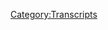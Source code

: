 {{Transcript
    | title         = [[760: December 9-10, 2003]]
    | caption       = [https://knowledgefight.libsyn.com/780-december-9-10-2003 Listen to this episode on Libsyn]
    | episodeNumber = [[760: December 9-10, 2003|760]]
    | length        = 01:46:39
}}

{{MessageBox
    | header     = Warning: Bot Generated Content
    | text       = This transcript was automatically generated by transcription software and likely contains many mistakes and misattributions. Please check the audio for definitive quotes, attribution, and context.
    | image      = N3yvass4myg91.webp
    | imagewidth = 50px
    | id         = warning
}}

{{TranscriptBlock
    | name      = Alex Jones
    | timestamp = 00:00:04.000
    | text      = Red Alert. Red Alert running
}}

{{TranscriptBlock
    | name      = Alex Jones
    | timestamp = 00:00:12.000
    | text      = knowledge five days. Damn, Jordan I'm sweating. Knowledge party.com It's time to pray. I have great respect for knowledge by knowledge. I'm sick of them posing as if they're the good guys Xiang V or the bad guy Chanology Dan and Jordan knowledge fight need money Andy and Sandy are stopping Andy and Ken handy in Kansas. Andy in Kansas you're on the airplane for huge fan. I love your word. Knowledge by now knowledge fight.com
}}

{{TranscriptBlock
    | name      = Dan
    | timestamp = 00:00:59.000
    | text      = Hey everybody, welcome back knowledge. I'm Jordan workable dudes like to sit around worship at the altar of saline and talk a little bit about Alex Jones. Oh, indeed.
}}

{{TranscriptBlock
    | name      = Jordan
    | timestamp = 00:01:08.000
    | text      = We are Dan Jordan, Georgia. Quick question for you, buddy. What's up? What's your bright spot today?
}}

{{TranscriptBlock
    | name      = Dan
    | timestamp = 00:01:13.000
    | text      = My bright spot today Jordan is? Well, I guess I have you know, I for the last year or so. I have wanted a PlayStation five. Yeah, and I mean, first of all, that's that's an expense. Yeah. But then second vote. You couldn't spend the money because no one had any of them. They were impossible to find mind boggling. Before the Christmas this year for the holiday. I was able to find one and I decided to give myself a little bit of a Christmas present. And yeah, I got a PS five and I've been messing around with a couple of games at having a decent time. Yeah, enjoying some Arkham knights
}}

{{TranscriptBlock
    | name      = Jordan
    | timestamp = 00:01:56.000
    | text      = I saw because I you you had told me that you got it. You texted me and told me you got it. And you said it was fantastic. I had no idea what it actually was the PlayStation
}}

{{TranscriptBlock
    | name      = Dan
    | timestamp = 00:02:07.000
    | text      = five. No, I've
}}

{{TranscriptBlock
    | name      = Jordan
    | timestamp = 00:02:08.000
    | text      = seen the PlayStation five. No, I saw I saw thing on TV about it. But Arkham knights Yeah, because I don't have TV or anything. So when I was over with my family for Christmas, they had commercials and stuff. Yeah, it's Batman. Yeah. And I was like, Oh, look at that.
}}

{{TranscriptBlock
    | name      = Dan
    | timestamp = 00:02:23.000
    | text      = It's a Batman game. But spoiler alert that man dies in the first minute of the game. Oh, yeah. But it's it's uh, I mean, look, I don't know I guess I've heard that the I don't know this to be drugs. I don't pay a whole lot of attention. But I understand that there's some backlash about there not being Batman in it and it's probably based in sexism. Bat Girl is one of the playable characters share, but I've enjoyed it so far. I look it plays exactly, essentially exactly like any of those old Batman Arkham games. Right, right. It's all you really want.
}}

{{TranscriptBlock
    | name      = Jordan
    | timestamp = 00:02:58.000
    | text      = I mean, honestly, deep down it's just a bunch of ones and zeros. There are no men or women inside the video game at all. It's true.
}}

{{TranscriptBlock
    | name      = Dan
    | timestamp = 00:03:05.000
    | text      = And then like, I started playing it I was like, Man, I miss the Riddler trophies. That was fun. You just wander around to get Riddler trophy. And then as the game as I played like, maybe an hour into it, like regular trophies. Oh, man, I'm so glad there are new riddles. That bummed me out. There are too many there all over the fucking city and I'm never gonna get all 800 of these or whatever the flats. Anyway, it's fun. Good. What's your bread spot?
}}

{{TranscriptBlock
    | name      = Jordan
    | timestamp = 00:03:32.000
    | text      = Oh, my bright spot. Dan is we're back doing this. It's my bright spot. You know you've been you've been ill for a week or so. I've been concerned about
}}

{{TranscriptBlock
    | name      = Dan
    | timestamp = 00:03:40.000
    | text      = Sure. I insisted on only communicating
}}

{{TranscriptBlock
    | name      = Jordan
    | timestamp = 00:03:43.000
    | text      = via Morbius pictures
}}

{{TranscriptBlock
    | name      = Dan
    | timestamp = 00:03:48.000
    | text      = including four different Morbius cohorts. Yeah, I
}}

{{TranscriptBlock
    | name      = Jordan
    | timestamp = 00:03:51.000
    | text      = understand. I'm a bit of an annoying worrier. So yes, Morbius was a great way to communicate.
}}

{{TranscriptBlock
    | name      = Dan
    | timestamp = 00:03:58.000
    | text      = Well, first of all, I appreciate your concern and the nice messages that folks sent of Get well soon and such. But for whatever it's worth you were not overly worrisome Well, that's nice of you. And I appreciate your offer to help out and whatever but like you know, we got go puff now that's all we got. Oh, some Nyquil.
}}

{{TranscriptBlock
    | name      = Jordan
    | timestamp = 00:04:22.000
    | text      = That's amazing. Yeah, that is one of the few things that does make me feel like we're living in the future. I
}}

{{TranscriptBlock
    | name      = Dan
    | timestamp = 00:04:27.000
    | text      = don't think I've been sick since there have been a service like yeah, it was so weird to have in my mind like I need aspirin or or whatever I need Tylenol or route but I can't get down the street to the CVS right or whatever. But oh, not a problem. Amazing. It's really really spoiled. You know, I know it's, it's it's it makes me feel somewhat older I suppose or something but just like the absolute amazement are Are you telling me that aspirin can be delivered to my door? Right? No, it seems it's not that complicated of a problem that we took a while to solve. All right. Um, but yeah, I don't know what exactly. We got some sort of a cold or something. I'm not sure. I tested for COVID. And I was negative. So that works for me. Doesn't seem like that was the case. But yeah, I'm feeling much better. You know? Well,
}}

{{TranscriptBlock
    | name      = Jordan
    | timestamp = 00:05:31.000
    | text      = I'm glad to hear it. Yeah.
}}

{{TranscriptBlock
    | name      = Dan
    | timestamp = 00:05:33.000
    | text      = It's tough to tough to take time off. But first of all, because it's fun. I enjoy doing the show this talking about this dumb asshole. It's weird. But also, you know, it's a compulsion to work. I you do you really do. And I've been working on some side things. Well, we weren't.
}}

{{TranscriptBlock
    | name      = Jordan
    | timestamp = 00:05:53.000
    | text      = You may have been working on some site things before we started talking.
}}

{{TranscriptBlock
    | name      = Dan
    | timestamp = 00:05:57.000
    | text      = Yeah, I did not. I saw a lot of buttons I need to send out yet. I was not doing that. Well, I was abundance of caution. There's some other other side side stuff.
}}

{{TranscriptBlock
    | name      = Jordan
    | timestamp = 00:06:08.000
    | text      = Did you breathe into any bubble wrap and send it to China to teach them a lesson about amens? Morning
}}

{{TranscriptBlock
    | name      = Dan
    | timestamp = 00:06:13.000
    | text      = and get up? Okay, so Jordan, we have an episode to do today. Get back on our horse that we're gonna ride in on this horse. So I decided a little something and that was that I don't want to do a present day episode. So we're gonna be talking about another 2003 episode. Hey, December 9 and 10th 2003. Here's some of my reasoning on it. Okay. Hey, holiday content is a little bit all over the place for Alex true. And then here was what I saw this, I was like, go fuck yourself. He had a video up on bandit video. And the title of it was how one man changed the world. And you can too, and like, oh, it's gonna be about Jesus. Yeah, of course. It's Christmas time.
}}

{{TranscriptBlock
    | name      = Jordan
    | timestamp = 00:07:06.000
    | text      = Is it going to be about reset wars?
}}

{{TranscriptBlock
    | name      = Dan
    | timestamp = 00:07:08.000
    | text      = It's about Alex. Of course. It's about Alex. Yeah, what may have changed the world. You can too. I was like, this is not the time for this. The season where maybe you should you know if you're is this big, big religious outfit, as you say maybe
}}

{{TranscriptBlock
    | name      = Jordan
    | timestamp = 00:07:24.000
    | text      = people as a theologian, spiritual leader, many would say, and devout Christian. I think Alex knows. On Christmas day more than any other day. It should be about Alex.
}}

{{TranscriptBlock
    | name      = Dan
    | timestamp = 00:07:40.000
    | text      = Yeah, I will say I didn't actually watch that video. So maybe it is all about Jesus. But the thumbnail of it is different pictures of Alex from various points in his career. So it's probably Yeah, it could be about Alex's Jesus. That was like, all right, buddy. Yeah. Have fun. Unless you're throwing a hatchet. Get the fuck out of here. Yeah. I was just thinking about the year that has been. Yeah. And for us, it's been really interesting. Certainly, there have been developments. A lot of things about Alex's court cases have been touched us a little more closely than would be expected. True. But I don't want to dwell on that. I wanted to think about all of the dangling threads we have. So this was just what I came up off the top of my head. Okay.
}}

{{TranscriptBlock
    | name      = Jordan
    | timestamp = 00:08:29.000
    | text      = What else have we got diesel? Oh, yeah. Wow, still out.
}}

{{TranscriptBlock
    | name      = Dan
    | timestamp = 00:08:34.000
    | text      = monkeypox still going? That thread has been dropped entirely Alex has not reported on the almost zero cases now in the United States. Oh no. Nancy Pelosi is husband's attack being faked. That didn't didn't happen. I don't know what's happening with that. It seems to have dropped that storyline Sure. Nuclear War was supposed to have broken out by now in the invasion of Ukraine was only gonna last a couple of days that was gonna be short. So we have both nuclear war starting and Zelinsky was on Putin's payroll right all that this is not to fruition the dollar was supposed to collapse it was gonna we have no update on that. Oh, the food plants were under attack.
}}

{{TranscriptBlock
    | name      = Jordan
    | timestamp = 00:09:13.000
    | text      = Right. About the food was all under attack. Yeah,
}}

{{TranscriptBlock
    | name      = Dan
    | timestamp = 00:09:17.000
    | text      = the man all of these things were supposed to make us scared this year. You know, I think I think it did work out but just wasting everybody's time wasting his listeners time with nonsense to try and get them scared about stuff. It does
}}

{{TranscriptBlock
    | name      = Jordan
    | timestamp = 00:09:34.000
    | text      = feel like there should be a year end wrap up like like, whatever, like the AV club or like top 50 things of this year. And if you really go through and like list, the amount of things that Alex wanted or thought should have happened. You're like that would be a busy here. That would be a busy fucking year.
}}

{{TranscriptBlock
    | name      = Dan
    | timestamp = 00:09:53.000
    | text      = I mean, it would be a disaster movie. Yeah, it would be horrified if just Like, you know like let's let's look at it as like a reverse Liar Liar. Where that of Jim Carrey not being able to lie. It's everything Alex says is spoken.
}}

{{TranscriptBlock
    | name      = Jordan
    | timestamp = 00:10:10.000
    | text      = Truth. Yeah, it's like it's like a Twilight Zone Agatha Christie novel kind of thing. Yeah, I gotcha. It's
}}

{{TranscriptBlock
    | name      = Dan
    | timestamp = 00:10:16.000
    | text      = a classic knives out mystery. Yes, yes. Apparently also people are mad about.
}}

{{TranscriptBlock
    | name      = Jordan
    | timestamp = 00:10:21.000
    | text      = Are they mad about that? Oh no, I've done with backlash if anything, I don't give a shit.
}}

{{TranscriptBlock
    | name      = Dan
    | timestamp = 00:10:26.000
    | text      = I have not seen this film. It's great. But I've heard. I don't know. I've seen some tweets. Anyway, instead of dwelling on these dangling threads and like how Alex is probably not going to spend the end of the year cleaning up his mess. Mostly explaining like, well, I got this one wrong. One wrong. Great. Wow, I was way off.
}}

{{TranscriptBlock
    | name      = Jordan
    | timestamp = 00:10:47.000
    | text      = Every year you should have if you work at Infowars you should have a roast every year at the end of the year at the big ol holiday party. You sit up at the Dyess and everybody just kind of makes fun of all the shit you made up. Yeah, be great. That'd be the most fun. Sure. Yeah.
}}

{{TranscriptBlock
    | name      = Dan
    | timestamp = 00:11:03.000
    | text      = I will come as a diesel tank. Because I'm picturing this as a roast like a Friars Club roast. Right. But each person on the day this is one of the things Alex lied about and they all wrote.
}}

{{TranscriptBlock
    | name      = Jordan
    | timestamp = 00:11:16.000
    | text      = Okay. All right. So they're the concept of the thing. Yes. Roasting so a somebody dressed as a nuclear bomb would walk up and be like, Hey, Alex, I bet you thought I was gonna drop. Well, here's a new bomb dropping on you. I didn't I guess it's something along those lines.
}}

{{TranscriptBlock
    | name      = Dan
    | timestamp = 00:11:30.000
    | text      = You could you could be a like a food plant on fire. Yeah, that'd be fun. Anyway, we're going to be in the past, just because I wanted to, you know, ease our way back into the waters of doing the show and didn't really feel like watching him. Navel gaze. So, here we go. We're gonna get down to business. But before we do, let's take a little moment. Say hello to somebody who wants Oh, that's great idea. So first of excess. Thank you so much. You are now policy walk.
}}

{{TranscriptBlock
    | name      = Alex Jones
    | timestamp = 00:11:59.000
    | text      = I'm a policy wonk. Thank
}}

{{TranscriptBlock
    | name      = Jordan
    | timestamp = 00:12:00.000
    | text      = you very much.
}}

{{TranscriptBlock
    | name      = Dan
    | timestamp = 00:12:00.000
    | text      = It's like excess. But vexing. Next, I'm the only non Republican and my company of 120 employees, which includes info warriors, Q followers, and three percenters and your podcast is what gets me through the day. Thank you so much. You are now policy walk.
}}

{{TranscriptBlock
    | name      = Alex Jones
    | timestamp = 00:12:14.000
    | text      = I'm a policy wonk. Thank
}}

{{TranscriptBlock
    | name      = Jordan
    | timestamp = 00:12:15.000
    | text      = you very much.
}}

{{TranscriptBlock
    | name      = Dan
    | timestamp = 00:12:16.000
    | text      = Next, I'm cranky. And Winky is my chosen mouth. Thank you so much. You are now policy walk?
}}

{{TranscriptBlock
    | name      = Alex Jones
    | timestamp = 00:12:21.000
    | text      = I'm a policy wonk. Thank
}}

{{TranscriptBlock
    | name      = Jordan
    | timestamp = 00:12:22.000
    | text      = you very much. This
}}

{{TranscriptBlock
    | name      = Dan
    | timestamp = 00:12:23.000
    | text      = is a Donkey Kong thing.
}}

{{TranscriptBlock
    | name      = Jordan
    | timestamp = 00:12:25.000
    | text      = Oh, think okay.
}}

{{TranscriptBlock
    | name      = Dan
    | timestamp = 00:12:28.000
    | text      = Winky is the frog. Yeah, something like that. Anyway, next, Dan, listening to old episodes. And it's my favorite thing when you say basil. Bub Beelzebub, thank you so much. You're now Paul Swan.
}}

{{TranscriptBlock
    | name      = Alex Jones
    | timestamp = 00:12:40.000
    | text      = I'm a policy wonk. Funny.
}}

{{TranscriptBlock
    | name      = Dan
    | timestamp = 00:12:43.000
    | text      = Bills above diesel, but
}}

{{TranscriptBlock
    | name      = Jordan
    | timestamp = 00:12:46.000
    | text      = I think maybe it may be going way back to like when we were in your old room.
}}

{{TranscriptBlock
    | name      = Dan
    | timestamp = 00:12:52.000
    | text      = I think more often I would say old scratch. Yeah, something. That's fun. That's more fun and foundation to donate the Infowars desk to the knowledge trade studio. Thank you so much juvenile policy walk.
}}

{{TranscriptBlock
    | name      = Alex Jones
    | timestamp = 00:13:03.000
    | text      = I'm a policy wonk. Thank you very much. Thank you. I'd
}}

{{TranscriptBlock
    | name      = Dan
    | timestamp = 00:13:05.000
    | text      = love to but Bill is already got a client. All right. We've got a couple of technocrats in the mix here, too. So like to say thank you to Jackie and Arkansas. You are now a technocrat. And if everyone is an alpha, then no one is an alpha. Thank you so much. You're now a technocrat and catching up with your backlog. And Dan, you busted my brain also, it's probably my birthday by now. Thank you so much. You're now a technocrat.
}}

{{TranscriptBlock
    | name      = Alex Jones
    | timestamp = 00:13:30.000
    | text      = I'm a policy wonk. I have risen above my enemies. I might quit tomorrow. Actually. It's gonna take a little break here now. A little breaky from me. And then we're going to come back and I'm going to start the show over, but I'm the devil a lot going on there. I'll fuck you. Fuck, you. Got plenty of words for you. But at the end of the day, Fuck you and your new world order. And fuck the horse she wrote in on and all your shit. Maybe today's grandma's broadcast? Maybe I'll just be gone a month, maybe five years. Maybe I'll walk out of here tomorrow. And you never see me again. That's really what I want to do. I never want to come back here again. I apologize to the crew and the listeners yesterday that I was legitimately having breakdowns on here. I'll be better tomorrow.
}}

{{TranscriptBlock
    | name      = Dan
    | timestamp = 00:14:24.000
    | text      = He's not Oh, is that even better in the past? It's not great in the past.
}}

{{TranscriptBlock
    | name      = Jordan
    | timestamp = 00:14:29.000
    | text      = Like I liked that. I like the add a it's probably my birthday by the I think every every shout out should now have that it's or it was probably my anniversary or was yeah, just just put it in there cuz we'll celebrate it and we'll celebrate with you.
}}

{{TranscriptBlock
    | name      = Dan
    | timestamp = 00:14:43.000
    | text      = Yeah, for sure. Yeah, you know, birthdays are just, I mean a celebration of you and a life and what have you told me that any day? It's your birthday. Yeah,
}}

{{TranscriptBlock
    | name      = Jordan
    | timestamp = 00:14:52.000
    | text      = absolutely. That's the way to do it.
}}

{{TranscriptBlock
    | name      = Dan
    | timestamp = 00:14:53.000
    | text      = It's like 50 cent. It's a birthday dose showed it From the beginning,
}}

{{TranscriptBlock
    | name      = Jordan
    | timestamp = 00:15:02.000
    | text      = I know I understand that I understand is that you're 50
}}

{{TranscriptBlock
    | name      = Dan
    | timestamp = 00:15:07.000
    | text      = People hear me saying that was karaoke for the day sounded like you were saying Beelzebub. Gisele, so I'm Jordan. We're gonna start here on the ninth. Yeah. And when I play you this clip, you may come around to the idea that my witchcraft array knows no bounds.
}}

{{TranscriptBlock
    | name      = Alex Jones
    | timestamp = 00:15:25.000
    | text      = There is so much news. So much information today that we're going to cover and I'm going to cover all of it. If SARS hits us, quarantine could to the New York Times any excuse to get martial law rolling in our lives. Direct. Blasts injures 41. US troops. Yep.
}}

{{TranscriptBlock
    | name      = Dan
    | timestamp = 00:15:48.000
    | text      = So Alex is gearing up to make people afraid. SARS quarantines, oh man are going to be coming to to the US is
}}

{{TranscriptBlock
    | name      = Jordan
    | timestamp = 00:15:59.000
    | text      = the thing about COVID. The thing about COVID That really gets into my head now is when you look back at all these all the previous possible pandemics, you know, yeah, like they warned about global pandemics, people said this could become a global pandemic. And it seems like they did a good job. Do we have to like reevaluate? I feel like we should go back and reevaluate the quality of previous pandemic responses and be like, holy shit, these guys were unbelievably great. Because what happened with COVID? is clearly these guys were the fucking worst.
}}

{{TranscriptBlock
    | name      = Dan
    | timestamp = 00:16:36.000
    | text      = Well, I think I think yes, definitely. There should be a certain amount of that, then I think, you know, it can be difficult because they are different. Agents. Sure. They're different viruses like Yeah, it's hard to compare one to one and also some some of it, unfortunately, I think also does come down to luck. True. Some things that are slightly outside of your control or require like complex cooperation that sometimes you can't rely on other people to drill. But But yeah, I do think that there are probably lessons of the past and you know, other Coronavirus outbreaks. Seems like, what happened then and didn't happen now. Or vice versa? Maybe? Yeah,
}}

{{TranscriptBlock
    | name      = Jordan
    | timestamp = 00:17:20.000
    | text      = draw some, you know, I'm gonna it's not I'm just saying bandied about in the
}}

{{TranscriptBlock
    | name      = Dan
    | timestamp = 00:17:24.000
    | text      = office. Well, I know one distinct difference, and that is that Alex wasn't a millionaire. The 2002 2003 SARS outbreak,
}}

{{TranscriptBlock
    | name      = Jordan
    | timestamp = 00:17:36.000
    | text      = that's That's our new conspiracy theory. If there is a potential disaster happening, somebody needs to steal all of Alex's money and make sure he's nowhere near and then whenever the disaster is averted, Alex can pop back up on air, something like that, you know,
}}

{{TranscriptBlock
    | name      = Dan
    | timestamp = 00:17:49.000
    | text      = yes, yes, we will need to keep him poor as a preventative measure against future outbreaks he needs to be quarantined. From his money. Yes. And also, this is December 2003. This is a bit after SARS had already Yeah, I mean, it was contained in July 2003. That was when it was like, Alright, where are we got this? We got a good handle on this thing. Right. There were like sporadic cases into 2004. But like it's not in December 2003. The speculation of this being something that's going to cause quarantine seriously in the United States is it's a long shot. Yeah. But yeah, it's on Alex's mind. Oh, boy. Here's another thing on his mind, and that is that he's about to go to Houston. Okay.
}}

{{TranscriptBlock
    | name      = Jordan
    | timestamp = 00:18:36.000
    | text      = What's he doing in Houston? Well,
}}

{{TranscriptBlock
    | name      = Dan
    | timestamp = 00:18:37.000
    | text      = there is a place there. They show movies. Okay. Alamo Drafthouse. Oh,
}}

{{TranscriptBlock
    | name      = Jordan
    | timestamp = 00:18:42.000
    | text      = but he's mad because they've got views. Don't they
}}

{{TranscriptBlock
    | name      = Dan
    | timestamp = 00:18:46.000
    | text      = know this one is apparently pretty cool. Also, the Austin one is apparently cool because he won't stop talking about how Mel Gibson Mel Gibson was just there showing the passionate. Austin one, right. And apparently he's going to the Houston one. And the guy who runs the Houston one comes on the show trying to sell tickets, which is like, what kind of
}}

{{TranscriptBlock
    | name      = Jordan
    | timestamp = 00:19:06.000
    | text      = a I'm sorry, what movie?
}}

{{TranscriptBlock
    | name      = Dan
    | timestamp = 00:19:09.000
    | text      = What kind of very, I realized I haven't spelled this out. It's doing an event right in this at the Houston Drafthouse where he's showing one of his films doing a q&a and then they're showing they live. Okay, so it's sort of a big event, right. But none of the theaters at the Alamo Drafthouse are that big. And if they're needing to move tickets by having the manager come on Alex's show, to do a little PSA. I don't know what's going on here. This is this is like the bad version of doing morning radio. Yeah, try and sell tickets to a comedy show.
}}

{{TranscriptBlock
    | name      = Jordan
    | timestamp = 00:19:47.000
    | text      = Yeah, absolutely. I just I just flew in last night, and I still gotta get up at 5:30am to do this damn Zoo Crew show because the manager just called and said we've only sold eight tickets, right? We need 10 tickets. It's all just to do a show man,
}}

{{TranscriptBlock
    | name      = Dan
    | timestamp = 00:20:01.000
    | text      = right implies one of two things. One is like, well, it's either you got a really bad club or no draw. Yeah. And the draft house is pretty good. Pretty good client knew pretty good. They lived a good movie. Alex's backdrop
}}

{{TranscriptBlock
    | name      = Jordan
    | timestamp = 00:20:17.000
    | text      = if they had just announced they were doing a night of they live, I bet they would have done pretty well for themselves. Yeah,
}}

{{TranscriptBlock
    | name      = Dan
    | timestamp = 00:20:22.000
    | text      = maybe Alex has a negative effect. So anyway, he talks a little bit here about his last time doing one of these screenings right.
}}

{{TranscriptBlock
    | name      = Alex Jones
    | timestamp = 00:20:32.000
    | text      = Now, I don't think that'll happen on the second go around. And they didn't show out until 7pm 200. People just showed up right when it was about to start thinking that they could get in and to my dismay, 200 got turned away, I suggest you go to infowars.com and link through on the website, sound trend, buy your tickets now, or get there at about 530. Next Saturday, don't get caught now. Again, a lot of folks have already seen it. So it won't be as big a crowd probably. But still, you need to get there 30 minutes early to get your tickets if you're not buying them online. I don't want to discourage you from coming, frankly. But we ended up getting about 30 or 40 more than we should have in and I had a bunch of people in for free once it was overflowing, folding chairs. And of course Mel Gibson's dad and a lot of his family and Mel Gibson's sisters and people showed up, that was a lot of fun. I didn't want to say they were gonna be there, even though they told me they were going to be there. And I don't know if they'll be there this time. But really, did you just tell us that one great place to meet like minded people? Just it was amazing. It was a lot of fun, and a lot of great information.
}}

{{TranscriptBlock
    | name      = Dan
    | timestamp = 00:21:50.000
    | text      = It's a great place to meet like minded people like Mel Gibson's Holika
}}

{{TranscriptBlock
    | name      = Jordan
    | timestamp = 00:21:54.000
    | text      = gonna say yeah, Mel Gibson's dad was there so what? Meet Holocaust deniers you know where to go what to
}}

{{TranscriptBlock
    | name      = Dan
    | timestamp = 00:22:00.000
    | text      = get. What a celebrity appearance. Event man the dead of Mel Gibson?
}}

{{TranscriptBlock
    | name      = Jordan
    | timestamp = 00:22:06.000
    | text      = Yeah. Oh, dude, we got Richard Spencer's dad here today sell in a fucking cars outside of the BMW so you know, Nazis. It's nighttime Nazi dads are doing all right for themselves. All right,
}}

{{TranscriptBlock
    | name      = Dan
    | timestamp = 00:22:18.000
    | text      = I should say. In the interest of fairness. I don't know what Richard Spencer's dad's beliefs are? Do we do know that? Yes. Also, I don't know if I mean look, I don't know if I buy Alex's story about letting people in free and out of that stuff. Doesn't sound like the Alex I know. But this sounds really low stakes. Yeah, yeah. For the Alex that we know in the present day. Yeah. Sounds like somebody who's giving like a family member directions of how to get in free to show or totally absolutely show up half an hour early. You can't show up like right doors.
}}

{{TranscriptBlock
    | name      = Jordan
    | timestamp = 00:23:01.000
    | text      = Alright, man, oh, yeah, this is this is weird to you know, obviously people come from somewhere they don't just start where they are but for for for this type of thing to then steamroll into what it became, you know, your I would understand this type of thing. If later on he became a slightly more successful version of himself, you know, instead of what he was until a few years of Well, exactly. That's what I'm saying. You know, like that if a while back, this would make sense. But we live in now where it's like, he's turned into a fucking Super shredder after drinking too much ooze and now it's all collapsing around him you mispronounce booze? Ah, well done. But
}}

{{TranscriptBlock
    | name      = Dan
    | timestamp = 00:23:49.000
    | text      = let's not forget that, like, on an episode not too long ago, he flew to Kansas City to do a local radio or not to get a car dealership. Like not wrong at this point in the past. He is just like, great. He's all over the place. Here. I want to I want to say one thing. I think some people have a little bit less excitement about the past episodes as opposed to the president because, you know, the President has a lot of like, hot topics and things that are in the news and getting Alex's take on it can sometimes, you know, help understand where a lot of right wing talking points are. Sure. And I understand that and I don't want to you know, ignore that completely. Oh, of course not. But going back to the past has some other side advantages. And this they live show is kind of touches close to one of them. And that is I want to find more movie reviews. I want to find more episodes where Alex tries to explain exactly what he thinks art is saying I to me. I recently remembered that we did that episode talking about his view of the second Matrix movie. And like oh yeah, Yeah That to me I need more of that I need more of like Alex saying I believe that this is the message of Avatar or whatever they want
}}

{{TranscriptBlock
    | name      = Jordan
    | timestamp = 00:25:10.000
    | text      = yeah him trying to interpret art outside of whenever he's leaving politics and and really does try and get into art criticism art for its own sake yeah it's one of the windows into a truly bizarre mind yes
}}

{{TranscriptBlock
    | name      = Unknown Speaker
    | timestamp = 00:25:23.000
    | text      = yeah
}}

{{TranscriptBlock
    | name      = Jordan
    | timestamp = 00:25:23.000
    | text      = yes
}}

{{TranscriptBlock
    | name      = Dan
    | timestamp = 00:25:24.000
    | text      = that is that is what I want to find that's the gold of digging for these hills you're right so anyway we get back to SARS and some of this might sound a little familiar.
}}

{{TranscriptBlock
    | name      = Alex Jones
    | timestamp = 00:25:34.000
    | text      = All right let's launch straight into the news that I mentioned in the first segment if SARS hits us quarantine could too. Now this is the this is the model state's health Emergency Powers Act the force inoculation program the CFR was saying they were going to use smallpox for sure to hit Dallas, Cleveland and Denver according to show you a far head fear monger, Gary Hart of the heart Robin commission. You've probably seen him on television. He said we wouldn't be hit last year but 99 plus percent of police, firefighters and medical workers refused to take it to now they've had to move on to SARS, which has been looked at very closely is genetically engineered has been altered by humans. Again, I've gotten voluminous prestigious medical reports on that. And now they're trying to fear monger with that weapon. I will remind you that West Nile was given to Saddam in 1984 by Donald Rumsfeld and the Commerce Department. So we have that as well. And this was how they're gonna get their control. Oh, we're just giving you martial law for your safety. General Everhart at NORTHCOM command in Colorado Springs has said the former CENTCOM head Tommy Franks has said
}}

{{TranscriptBlock
    | name      = Dan
    | timestamp = 00:26:48.000
    | text      = he was at the Commerce Department because it's commerce. So there's a really interesting dynamic to the game that right wing propagandist shitheads like Alex have to engage in that I'd like to call out a little bit here. In order to run their game of constantly making the audience afraid about novel and exciting threats. They're required to rewrite their own past ideas for Alex to compellingly freak out his listeners about COVID being a lab made bio weapon and 2020 It's pretty important for him to not give off the impression that he's just the kind of guy that says that all the time, he would lose a lot of his ability to convince them that he's proven that the sky is falling if they were made aware of how many times he claimed to have proven that in the past, but he's really just making shit up. So in 2020, the 2003 SARS outbreak is real in service of helping Alex make the argument that the current one is not if things have gotten out of control in 2003 in the way they did. In our present, Alex would have played a similar anti Vax game as he has recently. But it wouldn't have been nearly as impactful given his far smaller influence and the dynamics around social media not being there at the time. The model State Emergency Powers Act was a piece of draft legislation that was crafted by a Georgetown Law Professor With support from the CDC. It was not ever adopted or passed on a federal level though some state governments have passed elements of it. For instance, in March 2003, Arizona passed a bill requiring the Department of Health Services to redact personally and identifying info from health records before they're released publicly. Now, a couple of the state bills do provide a clarification of what law enforcement entities can do to assist with Department of Health orders involving quarantines. But it's a far cry from anything like martial law or what Alex is saying. Yeah, plus, this is the state government so states rights are something also Alex fails to mention that his mortal enemy The ACLU is an entity leading the opposition to the model State Emergency Powers Act due to concerns about vague language that could lead to civil liberty infringement. Alex just ignores that because it would make it harder for him to paint them as the evil demon globalists to his audience if he acknowledged what they actually do. Right. Alex is further mixing up his history. Saddam used chemical weapons on civilians in 1984. But the shipments of West Nile were made in 1985. They weren't specifically to Saddam, and they weren't made by Rumsfeld. But they did happen. There was an Iraqi scientist who had previously been a researcher in Fort Collins, Colorado who received shipments of West Nile presumably for lab research purposes. There's a huge conversation that deserves to be had and has been had but maybe could be had more about the unintended consequences of dual use chemical agents that were sold to Iraq for research purposes before Desert Storm, right but that actual conversation has almost nothing to do with West Nile and Alex is all over the place. But to the extent that you know, our soldiers did end up you know, finding these these old agents and stuff and being affected by them. Yeah. Is on acceptable Yeah, no, no. or find
}}

{{TranscriptBlock
    | name      = Jordan
    | timestamp = 00:30:00.000
    | text      = a great a great, but it makes me wonder like listening to that makes me wonder how old those conservative bingo cards really are, you know like that, like, are we going to find fossilized records of a dinosaur Bay and like, Oh, they're bussing in protester dinosaurs, you know, like, it's the same shit from the jump.
}}

{{TranscriptBlock
    | name      = Dan
    | timestamp = 00:30:20.000
    | text      = Well, you know, you always see people and I am a little bit worried about this coming out of my mouth now because I have not looked too into it. But you know, you do see those like political cartoons that are ostensibly from Oh, yeah, yeah. 70 years ago. Yeah. Like thematically fairly similar. Yeah. to Now when there's when there's things that like, kind of mirror totally. So yeah, I think I think some of the bingo cards probably pretty similar.
}}

{{TranscriptBlock
    | name      = Jordan
    | timestamp = 00:30:49.000
    | text      = Yeah. Because, you know, it's because it has to be because the bingo card has nothing to do with what's being said, the bingo card is bad thinking. It is how you are thinking poorly in response to an impetus. So it's like, it's like any old logical fallacy. The fallacy isn't changing. It's the thinking, right? That's causing it Yeah. And
}}

{{TranscriptBlock
    | name      = Dan
    | timestamp = 00:31:13.000
    | text      = the impetus is largely similar things like being surrounded by people who you perceive to not be like you right. New technology that you find threatened. I totally those are kind of pretty common or public health crisis is another social cultural changes. Yeah, anything. Those are the kinds of impetus for bad thinking. Yeah, and that thinking yeah, it's not gonna be that's not gonna change. Nope. From different time periods. And here you go. I mean, just this isn't here we go.
}}

{{TranscriptBlock
    | name      = Alex Jones
    | timestamp = 00:31:45.000
    | text      = As the health officer of Alameda County Dr. Anthony iten is prepared to make tough choices of SARS. Reemergence this winter or spring, as many infectious disease experts fear. Now again, it kills about one out of 100 that get it the flu kills 35,000. But see, you're used to it. You're not scared of it. It's not the unknown. So they have to fear monger with this by the way the federal government two years ago that frozen bodies are the north pole of dead explorers and whalers dug out the super influenza that killed 40 million people. About 85 years ago, you're the land fear monger are saying that they are developing and as a weapon. So up to
}}

{{TranscriptBlock
    | name      = Dan
    | timestamp = 00:32:29.000
    | text      = that is not fear mongering. So we've reached the knee jerk talking point of comparing a public health concern to the flu in order to minimize it. There were relatively few deaths from the 2002 outbreak of SARS, but a lot of that probably comes down to there being a robust response to it and us getting lucky. Alex is just a little bit off on that flu story, too. In 1998, researchers found fragments of the 1918 flu in six on Earth bodies from the Norwegian Arctic Arctic, that flu is one that really scares scientists, because it wasn't really clear why it was so deadly and how it moves so fast. Research on that end of things is tough because there aren't exactly a ton of preserved samples of the flu that people couldn't just work with. Thus, the goal was to find some bodies who might have contained the virus but got really deep frozen, which led people to the Arctic, right.
}}

{{TranscriptBlock
    | name      = Jordan
    | timestamp = 00:33:24.000
    | text      = They tried the time machine but everybody was trying to kill Hitler with it. And then it collapsed in on itself after creating a paradox. It was a terrible idea. So they just went for bodies. Yeah,
}}

{{TranscriptBlock
    | name      = Dan
    | timestamp = 00:33:32.000
    | text      = let's go to the cold make sense. So from a New York Times article, quote, in a diary kept by the coal mining company here, Dr. Duncan found the names of seven men 18 to 29 years old farmers and fishermen who had just arrived here to earn extra money at winter jobs in the mind. But they had contracted the flu on the boat trip from the mainland and died in the first week of October 1918. It is a fascinating story. But ultimately, they did not find samples that could be used for research since the bodies turned out to have not actually been buried in permafrost, as they had expected, right. If Alex was following this story, he probably should have known about this by 2003. But in reality, the details of the story aren't useful to him. The only part of the story that has any value is the insinuations he can make out of sensational, inept and inaccurate versions of the headline, right? That's why it's still lives on in this form, is just ridiculous.
}}

{{TranscriptBlock
    | name      = Jordan
    | timestamp = 00:34:28.000
    | text      = Yeah, that's a bit different from the story, the story. They found living samples of the flu that killed 40 to 50 million people, and they're turning it into a weapon. That's scary. Yeah. The story of they went looking and didn't find anything less scary. Less like at the beginning of a Godzilla movie. When Godzilla comes out of the water and starts blowing stuff up. You're like, wow, that's scary. But if it was just water, you'd be like, This is not a movie at all. And then there's like a gecko. Yeah, exactly. Like that's not a movie. This is just a Vista. Yeah,
}}

{{TranscriptBlock
    | name      = Dan
    | timestamp = 00:35:01.000
    | text      = I think if I understand correctly from what I was looking at it see, the issue was they thought that the people were buried deeper than they were right. And so it would have preserved down if it was like meters deep, right? It was not even close. And so the ground would have thought and frozen and thawed and frozen therefore there's no right. Usable samples.
}}

{{TranscriptBlock
    | name      = Jordan
    | timestamp = 00:35:25.000
    | text      = Oh, man, what a that's a true like, National Treasure ass moment. You know, that's Nicolas Cage being like, I figured it out. We've come up with this long, circuitous, circuitous route to get these samples because we can't find them any other way. We've dug to the fucking Norwegian Earth. There's nothing. Oh,
}}

{{TranscriptBlock
    | name      = Dan
    | timestamp = 00:35:45.000
    | text      = also, the article that I was reading, maybe was a little unfair to the people who buried them. They were blaming them, which well, there were two, there were like two speculations. One was that like, they didn't want to dig all the way down because it was cold out.
}}

{{TranscriptBlock
    | name      = Alex Jones
    | timestamp = 00:36:00.000
    | text      = He's lazy, fast.
}}

{{TranscriptBlock
    | name      = Dan
    | timestamp = 00:36:03.000
    | text      = And but you still marked down or whatever. But the other the other one was a little bit less, sort of suspicious, and it was like, they might have been scared of being exposed to it.
}}

{{TranscriptBlock
    | name      = Jordan
    | timestamp = 00:36:14.000
    | text      = I mean, it's the flu that killed 40 or 50 million people I wouldn't want to touch plate body
}}

{{TranscriptBlock
    | name      = Dan
    | timestamp = 00:36:19.000
    | text      = makes a little bit more sense. And it's less like these
}}

{{TranscriptBlock
    | name      = Jordan
    | timestamp = 00:36:23.000
    | text      = quick jump, these lazy grave diggers will help us so save people from the future flu in the future.
}}

{{TranscriptBlock
    | name      = Dan
    | timestamp = 00:36:29.000
    | text      = So Alex, talking about this a little bit ends up mocking something that is, in hindsight, quite quite a good prediction.
}}

{{TranscriptBlock
    | name      = Alex Jones
    | timestamp = 00:36:38.000
    | text      = The authorities could sequester not just people who were sick but also people who might have been exposed to the SARS virus. Dr. iten said they will chain you down below and she said could house up to 100 people, the one and often will house 1000 And could be guarded to keep anyone from leaving. Oh, it's a virtual certainty that sometimes the near future we will see SARS like event, the United States a highly communicable infectious disease that will require mass quarantine or isolation Dr. Items shed. We'll talk more about this and other key news. But this was their blueprint, their smokescreen for martial law, brace yourselves for
}}

{{TranscriptBlock
    | name      = Dan
    | timestamp = 00:37:20.000
    | text      = or Dr. iten was saying something that was pretty commonly accepted and known within medical and epidemiological communities. Yeah,
}}

{{TranscriptBlock
    | name      = Jordan
    | timestamp = 00:37:31.000
    | text      = the problem with those predictions is that they are true, regardless of when or if they come like when they come true is not the important factor. It's not like, oh, he predicted something amazing. It's not just like, No, this is an inevitability about life existing with humans. There will be another pandemic, it's just how it fucking works. You don't you can't mock people and be like, Oh, that's a dumper. It's not a prediction. I'm just telling you math. That's how it works, man. Yeah, it's,
}}

{{TranscriptBlock
    | name      = Dan
    | timestamp = 00:38:02.000
    | text      = it will rain. Yeah, eventually. Exactly. And you can have an umbrella or you run the risk of getting Wes Halliwell and getting rained on Yeah, these are the inevitabilities and the option. That's the
}}

{{TranscriptBlock
    | name      = Jordan
    | timestamp = 00:38:16.000
    | text      = way it goes. There are no other ways to go. Right. I understand. Right, right. You are still going to get wet though. Sure.
}}

{{TranscriptBlock
    | name      = Dan
    | timestamp = 00:38:24.000
    | text      = Yeah. Um, so I find it to be a little bit rich that Alex is kind of being smug about this when the guy was just like, totally right. Of course. Of course he was. So there's some been been some bombs in Russia.
}}

{{TranscriptBlock
    | name      = Jordan
    | timestamp = 00:38:40.000
    | text      = Sure. We're not on Russia's team though. In 2003. No, we are not we're not five
}}

{{TranscriptBlock
    | name      = Alex Jones
    | timestamp = 00:38:45.000
    | text      = killed and suicide attack in Russia. A female suicide bomber detonated explosives in a car near Moscow's Red Square on Tuesday, killing five people and injuring 13 The RTR top news agency reported the blast took place on the capital's main shopping street. Near the National Hotel ambulances were on their way to get eight victims. Then people were treated on the spot. Windows on the first and second floor of the hotel was shattered. She said Russian state television showed footage of broken windows at the of the car alarms could be heard. We've caught Putin blowing up buildings and bombing stuff and then nobody of the suicide bombers found there are real terrorist but the majority of the time it's government who uses it as a police state crackdown.
}}

{{TranscriptBlock
    | name      = Dan
    | timestamp = 00:39:32.000
    | text      = So this one might be real. But yeah, Alex says never never heard of Russia or Putin doing this kind of thing in the present. I mean, but in the past he had caught him.
}}

{{TranscriptBlock
    | name      = Jordan
    | timestamp = 00:39:44.000
    | text      = He caught him and he said he does it all the time. Like it's a regular Lego state stuff. Yeah. Do some police stating Uh huh. Somebody's like, Hey, I think this is a little too expensive. So you pretend that there's a car bombers you Putin crackdown and Putin
}}

{{TranscriptBlock
    | name      = Dan
    | timestamp = 00:40:01.000
    | text      = has a habit of terrorizing his civilians.
}}

{{TranscriptBlock
    | name      = Jordan
    | timestamp = 00:40:05.000
    | text      = I mean, bombing our real terrorists somewhere, but not in Russia. That's all Putin.
}}

{{TranscriptBlock
    | name      = Dan
    | timestamp = 00:40:11.000
    | text      = Ha. Anyway, that's curious. Weird. So Alex takes a number of calls on this episode. And this this, this caller has, I mean, this this is bad news. I don't know how else to say it. There's, there's something that we know and that is that Alex's films have a 90 to 95 98% effectiveness rate. Yeah, they're super effective.
}}

{{TranscriptBlock
    | name      = Jordan
    | timestamp = 00:40:35.000
    | text      = Yeah, they're dangerous. They're more transmissible than most diseases. Yeah.
}}

{{TranscriptBlock
    | name      = Dan
    | timestamp = 00:40:40.000
    | text      = Um, but unfortunately, the caller calls in and says that, like people aren't enjoying them that much. Whoa,
}}

{{TranscriptBlock
    | name      = Jordan
    | timestamp = 00:40:47.000
    | text      = whoa, multiple.
}}

{{TranscriptBlock
    | name      = Dan
    | timestamp = 00:40:49.000
    | text      = Alex, look,
}}

{{TranscriptBlock
    | name      = Alex Jones
    | timestamp = 00:40:51.000
    | text      = have you got three or more of any of the genic titles whether it's 911 Road attorney Matthews, a terror police state three total enslavement Dark Secrets Inside Bohemian Grove, America destroyed by design, they dropped down to $20 apiece, they make great gifts. And they're waking up roughly 80% to 90 Pursue of those dropping the film's because lately I've been I've been hearing from a few people that say folks aren't waking up, all of them are waking up. So they've got numbers down to about 80%. Average of it.
}}

{{TranscriptBlock
    | name      = Jordan
    | timestamp = 00:41:22.000
    | text      = What are you talking about?
}}

{{TranscriptBlock
    | name      = Dan
    | timestamp = 00:41:24.000
    | text      = Some mental average?
}}

{{TranscriptBlock
    | name      = Jordan
    | timestamp = 00:41:27.000
    | text      = What insane thing is that? Does it why would you edit it? Why would you edit it down?
}}

{{TranscriptBlock
    | name      = Dan
    | timestamp = 00:41:33.000
    | text      = Well, you gotta be modest. You got to stay humble. But what?
}}

{{TranscriptBlock
    | name      = Jordan
    | timestamp = 00:41:38.000
    | text      = I don't understand how. Okay, so 95%
}}

{{TranscriptBlock
    | name      = Dan
    | timestamp = 00:41:43.000
    | text      = I think it's probably because there had been like some despondent ish calls. Sure. Like, there had been a couple of people within the last week or so on his show who had said, like, you know, people aren't responding to X, Y, or Z, right. And so maybe just in the sake of like, let's at least match the energy that the callers are bringing, let's not oversell this thing, that it's gonna look glaring. We're down to 80.
}}

{{TranscriptBlock
    | name      = Jordan
    | timestamp = 00:42:08.000
    | text      = This is kind of like a negotiation strategy. You know, you start so delusional, that somehow the reasonable direction you take it is even more delusional, right? And 80 is crazy. It's absurd. Yeah. Absurd. Yeah. But I mean, if you count politeness, and people just gonna go great. It was great. Then maybe people are nice. I put it down to 20%. At best at best.
}}

{{TranscriptBlock
    | name      = Dan
    | timestamp = 00:42:35.000
    | text      = I mean, look, how many family members does Mel Gibson have?
}}

{{TranscriptBlock
    | name      = Jordan
    | timestamp = 00:42:39.000
    | text      = That's good. Quite good. That does. That does skew the numbers. So Alex
}}

{{TranscriptBlock
    | name      = Dan
    | timestamp = 00:42:43.000
    | text      = is down on these tapes, man 80%. That's, that's a big hit. When you say 80% to 90%. You would you mean is 70? Yeah. And so look, look, everyone's a little bit sad. And that prompts, I think, a little bit of a conversation about how important and great Alex's tapes are.
}}

{{TranscriptBlock
    | name      = Alex Jones
    | timestamp = 00:43:03.000
    | text      = Yes, Charles, go ahead.
}}

{{TranscriptBlock
    | name      = Caller 1 (760)
    | timestamp = 00:43:05.000
    | text      = I thank you for what you're doing with Jones. I just like to say this Christmas, all the listeners is wake up one version, this Christmas will double our audience will be strong, but we'll have to have a better chance to win this thing. I really don't feel Mr. Jones, we got to get much longer. I really feel like
}}

{{TranscriptBlock
    | name      = Alex Jones
    | timestamp = 00:43:25.000
    | text      = read The New York Times. Charles. Have you seen the takeover? Yes. Then you saw the local newscasts and our own video our own interview out there at the site. Do they not have porta potties barbed wire fences, 1000s of cots and places to chain us down, that was built in 1999
}}

{{TranscriptBlock
    | name      = Caller 1 (760)
    | timestamp = 00:43:45.000
    | text      = in the airport to get cheese in the flow on all that. And now
}}

{{TranscriptBlock
    | name      = Alex Jones
    | timestamp = 00:43:49.000
    | text      = you have the old airports a huge camp, and now and now. They're openly in the New York Times telling us Oh, it's a new development for our safety. And they're building these in every town. Well, that's
}}

{{TranscriptBlock
    | name      = Caller 1 (760)
    | timestamp = 00:44:00.000
    | text      = they probably told the Jewish people to get them in a ghetto. It was really,
}}

{{TranscriptBlock
    | name      = Alex Jones
    | timestamp = 00:44:03.000
    | text      = they told them it was the stop infection and for their security, and for their safety. And then there was of course, the de Lao shooting that took place when they heard a demand to the boxcars, and then on into the chambers.
}}

{{TranscriptBlock
    | name      = Caller 1 (760)
    | timestamp = 00:44:17.000
    | text      = But Mr. Jones, if everybody listening to this, this one person, just one and everybody could do it, Mr. George, I beg them please fall country this wake up somebody in their family a neighbor, just do it. We'll be twice as strong we'll have a better chance. We don't have that much longer. And Mr. Jones, I can't go to let my wife go to a fina camp maybe be raped by some foreign troop. Well,
}}

{{TranscriptBlock
    | name      = Alex Jones
    | timestamp = 00:44:40.000
    | text      = at that point, you know what you got to do, but we're trying to decide whether they want to pull it it's gonna happen and I would advise the police and everybody else to stay home and do not try it.
}}

{{TranscriptBlock
    | name      = Caller 1 (760)
    | timestamp = 00:44:50.000
    | text      = Please, I know you get tired of me talking about to teach I know you do. But if everybody gets a tape and get to somebody for Christmas, we will be twice as strong. Just what do you do? If any one of them any one of them in blame me it'll start the mind rolling you know what I'm talking about it a start the mind thinking the tapes are the only way I got to fight is the only way I got to fight in there right now my VCR to give me trouble I'm kind of shut down but I'm going to stop putting are trying to put out 120 a month now.
}}

{{TranscriptBlock
    | name      = Dan
    | timestamp = 00:45:20.000
    | text      = This is so sad wow that bums me out
}}

{{TranscriptBlock
    | name      = Jordan
    | timestamp = 00:45:25.000
    | text      = that was the weirdest creepiest Christmas message from Louisiana dentures I've ever heard of it. What the fuck was that? Yeah. It just what are you just wanting you would just give it to you. Mr. Jones, give it to your neighbors, your buddies or anybody you know, just teach what each one teach one.
}}

{{TranscriptBlock
    | name      = Dan
    | timestamp = 00:45:44.000
    | text      = My VCR has given me trouble
}}

{{TranscriptBlock
    | name      = Jordan
    | timestamp = 00:45:46.000
    | text      = that was that was the saddest thing I think I've ever heard in my entire life. My
}}

{{TranscriptBlock
    | name      = Dan
    | timestamp = 00:45:50.000
    | text      = VCR has given me trouble. Yeah, but the tapes are the only way we can fight.
}}

{{TranscriptBlock
    | name      = Jordan
    | timestamp = 00:45:54.000
    | text      = I mean, God your leak, you're genuinely afraid that your wife is going to be taken to a FEMA camp and raped by a foreign soldier. Yeah,
}}

{{TranscriptBlock
    | name      = Dan
    | timestamp = 00:46:04.000
    | text      = that's what you think. And the solution is spread Alex's tape for ad that free publicity and marketing for Alan
}}

{{TranscriptBlock
    | name      = Jordan
    | timestamp = 00:46:12.000
    | text      = what happened in that man's brain? Alex set poor poor man. Yep. Alex
}}

{{TranscriptBlock
    | name      = Dan
    | timestamp = 00:46:19.000
    | text      = scaring people about 100 different things. So they can't keep track of anything and then selling them the solution. But I mean, we talked about this a lot the the impotence of Alex's just sort of model Yeah. And that guy is such a good example of that, where it's like the only thing we can do is promote Alex's content. Yeah. This is the the end all be all of the fight against the globalists is just being Aleksis street tea.
}}

{{TranscriptBlock
    | name      = Jordan
    | timestamp = 00:46:48.000
    | text      = Yeah, I mean, the thing is, and I this is this is a weird little side thing. What's What's strange to me about that is that Alex talks almost nonstop about like, suicide bombers and all of these things, you know, like, people who are in an actual fight, driven to a point of desperation so serious that the only way they feel like they have to fight back. The only thing they have to fight back with is their life. And he's telling these people they're in that type of fight. And the way they have to fight with everything they've got is by making videotapes
}}

{{TranscriptBlock
    | name      = Dan
    | timestamp = 00:47:24.000
    | text      = right and giving them to people and fixing your VCR.
}}

{{TranscriptBlock
    | name      = Jordan
    | timestamp = 00:47:27.000
    | text      = Yeah, man. Yeah, that's how does that not break through your cognitive dissonance?
}}

{{TranscriptBlock
    | name      = Dan
    | timestamp = 00:47:34.000
    | text      = I'm not sure. It bums me out.
}}

{{TranscriptBlock
    | name      = Jordan
    | timestamp = 00:47:38.000
    | text      = It really really really bums me out. I'm
}}

{{TranscriptBlock
    | name      = Dan
    | timestamp = 00:47:41.000
    | text      = not. I'm not one of these people who takes like holidays too seriously. I know. Like, I think you and I are both kind of like Christmas raised Christian. I have kind of a weariness of Chris Christmas. It's kind of like yeah, whatever it is. But there is something about this guy being like this Christmas, please make a copy of Alex.
}}

{{TranscriptBlock
    | name      = Jordan
    | timestamp = 00:48:05.000
    | text      = It's a terrible. It's like the worst Miracle on 34th Street speech. Yeah, it's like please just believe in Shana again. You know,
}}

{{TranscriptBlock
    | name      = Dan
    | timestamp = 00:48:14.000
    | text      = he's from a bad Christmas.
}}

{{TranscriptBlock
    | name      = Jordan
    | timestamp = 00:48:16.000
    | text      = It sounds so genuine. It sounds so earnest. It sounds like this man wants to leave the world a better place knowing that he doesn't have much time left. It's fucked but
}}

{{TranscriptBlock
    | name      = Dan
    | timestamp = 00:48:27.000
    | text      = but he's not saying I don't have much time left. He's like, we don't
}}

{{TranscriptBlock
    | name      = Jordan
    | timestamp = 00:48:32.000
    | text      = know. No, I know that the world is gonna but when when an old man says we don't have much time left.
}}

{{TranscriptBlock
    | name      = Dan
    | timestamp = 00:48:38.000
    | text      = It could be dual. Yeah. So anyway, that call was a bummer. And this call is a little bit more fun.
}}

{{TranscriptBlock
    | name      = Alex Jones
    | timestamp = 00:48:45.000
    | text      = Jay and Colorado j are on the air. Thanks for holding.
}}

{{TranscriptBlock
    | name      = Caller 2 (760)
    | timestamp = 00:48:49.000
    | text      = Welcome, and they don't like the going too much about the videos. Dave has been that way with the call so far. But I've had a problem with the delivery of mine. And it's not been just two weeks or anything like that. Like six weeks. I ordered a three pack with the new one. I'm not sure if the new one is hold delivery of the other two, you know, because I know you said no, it's
}}

{{TranscriptBlock
    | name      = Alex Jones
    | timestamp = 00:49:09.000
    | text      = been released and what you need to do is you need to call because I'd say about one out of 100 videos we get the wrong address or something that goes on and on. You need to call this number right now. 512-291-5750 and we'll ship it out to you.
}}

{{TranscriptBlock
    | name      = Caller 2 (760)
    | timestamp = 00:49:27.000
    | text      = Is that the office? Yes.
}}

{{TranscriptBlock
    | name      = Alex Jones
    | timestamp = 00:49:29.000
    | text      = Yes 551 512-291-5750 For for anybody that had any trouble now. What else is on your mind sir?
}}

{{TranscriptBlock
    | name      = Caller 2 (760)
    | timestamp = 00:49:40.000
    | text      = Well also the I also did then I got a DVD and I have trouble playing on DVD.
}}

{{TranscriptBlock
    | name      = Jordan
    | timestamp = 00:49:49.000
    | text      = Number man. Same number there's a lot number.
}}

{{TranscriptBlock
    | name      = Caller 2 (760)
    | timestamp = 00:49:53.000
    | text      = Whenever comm broke or whatever name comes on the screen there part four.
}}

{{TranscriptBlock
    | name      = Alex Jones
    | timestamp = 00:49:56.000
    | text      = Well, you need to you need to call us we'll send you Another one, I can't
}}

{{TranscriptBlock
    | name      = Caller 2 (760)
    | timestamp = 00:50:01.000
    | text      = get through the border, as I can't
}}

{{TranscriptBlock
    | name      = Alex Jones
    | timestamp = 00:50:05.000
    | text      = do certain what happens is if you call 882533139, that's an operator service. And they will give you my office number and they will call you back today. So
}}

{{TranscriptBlock
    | name      = Caller 2 (760)
    | timestamp = 00:50:18.000
    | text      = messages and they've
}}

{{TranscriptBlock
    | name      = Alex Jones
    | timestamp = 00:50:23.000
    | text      = and I'll get your phone number sir and I'll, people 99% of people don't have a problem, but but some do and I'm gonna put you on hold right
}}

{{TranscriptBlock
    | name      = Caller 2 (760)
    | timestamp = 00:50:31.000
    | text      = now got the other one, two and a half weeks, the other one two and a half
}}

{{TranscriptBlock
    | name      = Alex Jones
    | timestamp = 00:50:36.000
    | text      = via the toll free number. That's where all the problems are stemming from and I may drop that service or get a new one, because the operators are writing addresses down wrong. Going to people's neighbors and stuff and it's killing me. So that's it.
}}

{{TranscriptBlock
    | name      = Jordan
    | timestamp = 00:50:50.000
    | text      = Let me let me I know you don't have your fucking tapes, man, I get it.
}}

{{TranscriptBlock
    | name      = Dan
    | timestamp = 00:50:56.000
    | text      = I'm in the middle of an explanation. I know you're going to undercut this. Let me fucking finish blaming people at the call center. Right on the address.
}}

{{TranscriptBlock
    | name      = Jordan
    | timestamp = 00:51:05.000
    | text      = I actually checked with a call center and they said that they had my address right? They confirmed it. They actually work at the call center. They're really were good friends with all these people. They're good. They're good, honest. God fairy folk. Yeah,
}}

{{TranscriptBlock
    | name      = Dan
    | timestamp = 00:51:17.000
    | text      = so it is. It is fun to hear customer service.
}}

{{TranscriptBlock
    | name      = Jordan
    | timestamp = 00:51:20.000
    | text      = Reminds me of tech support with Bill Cooper. Love it. Love it.
}}

{{TranscriptBlock
    | name      = Dan
    | timestamp = 00:51:24.000
    | text      = It is something else. Alex is being annoyed.
}}

{{TranscriptBlock
    | name      = Jordan
    | timestamp = 00:51:29.000
    | text      = He's just gotta sit there. Take it. He can't just be like and call he's gonna be like, Oh, let me try and help your problem, sir.
}}

{{TranscriptBlock
    | name      = Dan
    | timestamp = 00:51:36.000
    | text      = I don't know why you can't just hang up be like, This is not this is not an on air problem. I gave
}}

{{TranscriptBlock
    | name      = Jordan
    | timestamp = 00:51:43.000
    | text      = you my number to call, please call that number. Please don't continue telling me more things about how poorly My business is run. I know it.
}}

{{TranscriptBlock
    | name      = Dan
    | timestamp = 00:51:51.000
    | text      = I think that maybe there's even a vulnerability that Alex has at this point in his career of like, appearing that he has other people who do things. Yeah, like shipping department and stuff like that. Like the the there's got to be the one man right business. Yeah, whole thing. ideas should be that it's like him putting he's putting
}}

{{TranscriptBlock
    | name      = Jordan
    | timestamp = 00:52:11.000
    | text      = stamps on the envelope to you sending out buttons.
}}

{{TranscriptBlock
    | name      = Dan
    | timestamp = 00:52:15.000
    | text      = Yeah, that's kind of the image. Yeah. And I think maybe hanging up on the guy would kind of bust that a
}}

{{TranscriptBlock
    | name      = Jordan
    | timestamp = 00:52:22.000
    | text      = little. Yeah. Well, I mean, that's a good thing. We don't do our call in shows. No, because then people would call it'd be like, um, I haven't gotten my button yet. And we're like, yeah, you haven't.
}}

{{TranscriptBlock
    | name      = Dan
    | timestamp = 00:52:32.000
    | text      = It'll be there. It'll be there. I might eventually hang up on people.
}}

{{TranscriptBlock
    | name      = Jordan
    | timestamp = 00:52:37.000
    | text      = No number to call no recourse it will be there.
}}

{{TranscriptBlock
    | name      = Dan
    | timestamp = 00:52:41.000
    | text      = So we have one last clip here. And it's another caller who has an interesting story to tell about a national monument.
}}

{{TranscriptBlock
    | name      = Caller 2 (760)
    | timestamp = 00:52:48.000
    | text      = A couple other little quick things where we got the Statue of Liberty from, namely, the Illuminati supposedly, we know that fortune
}}

{{TranscriptBlock
    | name      = Alex Jones
    | timestamp = 00:52:56.000
    | text      = J transmits a giant transvestite and and that's, that's his that's mainstream folks. It is a male or the unisex God goddess, Lucifer, the Illuminati torch and the sun god crown. And that's what the makers are in France said that I've read mainstream books about it. It's true mainstream, and it's an Illuminati Chambal. Yeah,
}}

{{TranscriptBlock
    | name      = Dan
    | timestamp = 00:53:20.000
    | text      = yeah, we have mainstream book,
}}

{{TranscriptBlock
    | name      = Jordan
    | timestamp = 00:53:22.000
    | text      = mainstream books have made it very clear to anyone who wants that information
}}

{{TranscriptBlock
    | name      = Dan
    | timestamp = 00:53:28.000
    | text      = well, and to the French sculptor has even said, right,
}}

{{TranscriptBlock
    | name      = Jordan
    | timestamp = 00:53:32.000
    | text      = right, right. So this should be widely known that it's not the United States, symbol of freedom and hope is actually an Illuminati. Devil is the devil. Well, it's the devil.
}}

{{TranscriptBlock
    | name      = Dan
    | timestamp = 00:53:47.000
    | text      = It's either a crossdresser or it is the devil. Yeah. And it's got a Illuminati crown and torch of Prometheus, I guess maybe. Yeah, none of this is based on anything. Yeah. There was speculation that it was based on the sculptors mother. And then some people had suggested that the sculptors brother also looks fairly similar. Oh, say, family resemble, right
}}

{{TranscriptBlock
    | name      = Jordan
    | timestamp = 00:54:18.000
    | text      = whatever. I
}}

{{TranscriptBlock
    | name      = Dan
    | timestamp = 00:54:19.000
    | text      = think some of those theories were or you know, pop around. And you know, this isn't like something that Alex was pulling out of thin air right. There are people who Bandy these ideas about the like a model for it could have been his brother or something along those lines, but it's saying it's in mainstream books. And you know, the sculptor said, Alex is just trying to be more interesting than he actually
}}

{{TranscriptBlock
    | name      = Jordan
    | timestamp = 00:54:47.000
    | text      = tell you this right now, if you start worrying about what sculptures are based off of, then you're gonna be because secret Michelangelo's David, not actually David what wasn't actually him what Maya llandrillo didn't even know the guy never met him.
}}

{{TranscriptBlock
    | name      = Dan
    | timestamp = 00:55:02.000
    | text      = And Venus did have a head.
}}

{{TranscriptBlock
    | name      = Jordan
    | timestamp = 00:55:06.000
    | text      = No, that's a common misconception. She didn't have an arm. But she did have a head and then the other arm fell off.
}}

{{TranscriptBlock
    | name      = Dan
    | timestamp = 00:55:15.000
    | text      = Wait, somebody stole the head is the statute to have no head and it hasn't had no arms? Where did it get the no head from? Another sculpture
}}

{{TranscriptBlock
    | name      = Jordan
    | timestamp = 00:55:25.000
    | text      = that has no there's plenty of sculptures that have no head. Yeah, you
}}

{{TranscriptBlock
    | name      = Dan
    | timestamp = 00:55:28.000
    | text      = said it. Yeah.
}}

{{TranscriptBlock
    | name      = Jordan
    | timestamp = 00:55:30.000
    | text      = You can take any sculpture right now. And you can make it not have a head screw.
}}

{{TranscriptBlock
    | name      = Dan
    | timestamp = 00:55:34.000
    | text      = So the ninth you know, big picture, complaining about SARS being a bio weapon. Sure. So that's, that's a good bit of fun. There's a lot of stuff about these tapes. He calls about like, customer service and said Christmas movie speech about these days. That was a sad speech. Yeah, a bizarre preoccupation. And then also Alex has a little bit of a sit down with his water filter sponsor. So that's,
}}

{{TranscriptBlock
    | name      = Jordan
    | timestamp = 00:56:03.000
    | text      = that's, that's the Christmas spirit. That's fun. Yeah.
}}

{{TranscriptBlock
    | name      = Dan
    | timestamp = 00:56:05.000
    | text      = So we get to the 10th. And Alex has a big story.
}}

{{TranscriptBlock
    | name      = Alex Jones
    | timestamp = 00:56:10.000
    | text      = It's Wednesday the 10th of December 2003. I'm your host, Alex Jones will be live for the next three hours. In the third hour of the show, I have one of the lawyers for the young people at Goose Creek public school where the police did a what can only be described as a Nazi or Soviet style martial law raid. These have actually been going on around the country for about 10 years becoming more frequent, but big brother's own surveillance turned against them. And now part of the video that wasn't released has been released and it shows the dog the German Shepherd savaging their backpacks, grabbing the backpack, shaking its head, stepping and stomping and jumping on the terrified children.
}}

{{TranscriptBlock
    | name      = Dan
    | timestamp = 00:56:59.000
    | text      = So this story sucks. It's tragedy, and I'm going to guess that Alex is going to miss the forest for the trees talking about it because he always does. Yeah. On November 5 2003, the police in Goose Creek, South Carolina conducted a raid on students at Stratford high school after the principal decided that one student was possibly selling weed, the student body of the school was less than 25% African American, but over quote, a more than two thirds of those caught up in the sweep were African American. Ultimately, no drugs or weapons were found and no charges were ever filed. Great. A cynical view of things might lead one to assume that the only reason that this became a story at all is because there was surveillance video of the raid itself. And this is kind of Bleak shit to imagine that this could conceivably be happening in other schools. Yeah, and what that must be like, one of the reasons that this story proceeded, the way that it did is because 20 of the students who were the subject of this raid, were represented by the ACLU, who had the resources to take this all the way to a settlement, which changed the way that the school district handled searches and established a fund for the students who are victimized cover medical expenses, and therapy. This lawyer that Alex has on is a member of a legal team that is also representing some students, and that's great as well. So much of this comes down to a conversation about race. And I think it's pretty clear that Alex isn't going to address that. One of the reasons that this case is particularly suspicious was the timing of the raid which took place at 6:45am. The reason this is suspicious is because that was prior to the arrival time of most of the schools, buses. The only buses that had arrived were the ones that picked up students who lived relatively close, which was a group that was predominantly black. In essence, the school intentionally or not created a situation where the primarily white students would arrive at school to a scene of mostly black students being searched and made to kneel while police held them at gunpoint. It's a dehumanizing scene and the race aspect of it is pretty much impossible to ignore. But we'll see how Alex tries
}}

{{TranscriptBlock
    | name      = Jordan
    | timestamp = 00:59:12.000
    | text      = I mean, I just I I'm not into, it's gonna have to be a lot of effort. It's gonna have to be a lot of effort to pretend that this is not about race.
}}

{{TranscriptBlock
    | name      = Dan
    | timestamp = 00:59:24.000
    | text      = Yeah. Well, I mean, I think I think you could probably make a couple of interesting ways around this. One is that it's not all about race. There's a large portion of it, that's race. Sure. And maybe if you want to focus on some of those other things to the exclusion of the larger conversation issue, that's but that's the way Alex might
}}

{{TranscriptBlock
    | name      = Jordan
    | timestamp = 00:59:49.000
    | text      = might write No, no, CC, it's economics. He because it's all about economics, because of the it's just regional. It's just it The area's
}}

{{TranscriptBlock
    | name      = Dan
    | timestamp = 01:00:01.000
    | text      = and then he could just be like, well, it's police state. Yeah. You know, like, wow. And I think that that is, you know, there there is a truth to it that this is inappropriate policing of anybody. Right, you know, having, you know dogs and be doing a search of a school over something that has no, you have no probable cause or no real reason outside of a hunch. Yeah. Kind of level of evidence is it's It's intrusive, at very least. Yeah,
}}

{{TranscriptBlock
    | name      = Jordan
    | timestamp = 01:00:32.000
    | text      = all of the laws that we have should keep that from happening. Yeah. But it seems like the laws are being used to make that happen, which is an issue.
}}

{{TranscriptBlock
    | name      = Dan
    | timestamp = 01:00:39.000
    | text      = And you know, that that is fair enough that there is like the police stadium aspect of this. But again, to focus on that, without looking at the broader picture of it, I think is a it's not dealing with the story as it is. Yeah, that's absurd. So sir, Alex, talks a little bit about a news story about this raid. And this is dumb.
}}

{{TranscriptBlock
    | name      = Alex Jones
    | timestamp = 01:01:06.000
    | text      = And Department procedures says that they can only search someone one at a time, and that you cannot have a whole group being searched. In an illegal narcotics detection suite. Only after the on scene supervisor is cleared the area of all personnel will the canine enter and conduct an illegal narcotics detention detection show you take the clothes, the backpack off the coats off, you do not have the dog do it while the person's drift. And this was a German Shepherd trained in drug detection by in Czechoslovakia, and trained in attack. So we have attack dogs.
}}

{{TranscriptBlock
    | name      = Dan
    | timestamp = 01:01:46.000
    | text      = So for one thing, Czechoslovakia dissolved in 1993. So if this dog was trained there, that's a pretty old dog, an old dog, I have no idea why a small town department in South Carolina would outsource their drug dog training to Eastern Europe. But that seems kind of cost prohibitive.
}}

{{TranscriptBlock
    | name      = Jordan
    | timestamp = 01:02:02.000
    | text      = If you want the best you have to pay for
}}

{{TranscriptBlock
    | name      = Dan
    | timestamp = 01:02:04.000
    | text      = it. Really big Police Dog Training Center in North Carolina Sure, but
}}

{{TranscriptBlock
    | name      = Jordan
    | timestamp = 01:02:09.000
    | text      = they don't know how to do it quite as well as Slovakia does. Okay, the Czech Republic once they split apart, their dog training went to shit.
}}

{{TranscriptBlock
    | name      = Dan
    | timestamp = 01:02:17.000
    | text      = So I was really confused about this. But I traced down the article that Alex is reading from and it turns out that it says the dog is a Czechoslovakia and shepherd. Alex is taking the dogs breed and pretending that it means that the dog was trained in Europe, I guess because it makes the dog sound more scary.
}}

{{TranscriptBlock
    | name      = Jordan
    | timestamp = 01:02:36.000
    | text      = I will say this, I am slightly more terrified of an Eastern European German Shepherd than trained, trained in Eastern Europe, I feel like that's, that's a stereotypically terrifying place to train something. Period.
}}

{{TranscriptBlock
    | name      = Dan
    | timestamp = 01:02:49.000
    | text      = Also, at no point in the article doesn't say that the dog whose name is Major, they don't say that it's a trained attack dog. Yeah, this is at best Alex lying about a part in the article that describes the difference between passive and active alert detection dogs. Some dogs respond to finding drugs by sitting, which is the passive training and some will bark, which is the more aggressive style. Alex is either lying about this, or just making up a detail to create an angle for the audience to hang on to that doesn't involve the clear racism that underlies this story. Everything about the raid and the search sucks. And I'm not minimizing any of that stuff. I'm just saying that Alex is not a good source of information on anything. If you have the article he's reporting on in front of you, and you watch along as ALEX READS, it often becomes really clear how his process works. He's basically just skimming along and finding words to use as anchor points. And in this case, Czechoslovakia is a pretty glaring and embarrassing one. This behavior is constant and consistent throughout his career. So generally, if people listened to Alex, it's probably best for them to double check his work. So you can tell how much of it is just he's making up to sound smarter and more interesting. Well, putting literally zero effort into doing any show prep. Because why would you? Yeah, yeah, that's he knows that the shit that he's saying isn't true. So why put time into preparing?
}}

{{TranscriptBlock
    | name      = Jordan
    | timestamp = 01:04:09.000
    | text      = It doesn't make any sense. Right? Yeah. And then I mean, it almost works to your disadvantage, because if you have a well prepared lie, it's too good to be right to be true. Yeah,
}}

{{TranscriptBlock
    | name      = Dan
    | timestamp = 01:04:21.000
    | text      = you need to maintain flexibility.
}}

{{TranscriptBlock
    | name      = Jordan
    | timestamp = 01:04:23.000
    | text      = Yeah. And if you prepare too much, then you kind of want to stick with it. So you can't change it as much later on. You're like, no, no, I put a lot of work into this bullshit. I'm not going to just go ahead and say that Putin is a good guy. Now
}}

{{TranscriptBlock
    | name      = Dan
    | timestamp = 01:04:35.000
    | text      = this dog was trained to check a checklist of Archaea Goddamnit
}}

{{TranscriptBlock
    | name      = Jordan
    | timestamp = 01:04:40.000
    | text      = Oh, my God, I can't believe that. That's it. How do you
}}

{{TranscriptBlock
    | name      = Dan
    | timestamp = 01:04:44.000
    | text      = so I got something a little bit backwards and that is on the ninth. The first show Alex had a short interview with larry pratt from Gun Owners of America. It's actually in the 10th that his water filter sponsor comes in and Here's a little taste of that
}}

{{TranscriptBlock
    | name      = Alex Jones
    | timestamp = 01:05:01.000
    | text      = every corner of the country is found massive levels of Prozac herbicides pesticides, dead bacteria, if you're lucky, a lot of times live bacteria, but dead bacteria are bad enough. They're toxic little microscopic pieces of rotten meat basically. It's time to filter our water isn't it?
}}

{{TranscriptBlock
    | name      = Larry Pratt
    | timestamp = 01:05:20.000
    | text      = It really is. And Alex, we've we've got a couple of Christmas specials that we want to share with folks. You can't
}}

{{TranscriptBlock
    | name      = Alex Jones
    | timestamp = 01:05:27.000
    | text      = say Christmas it's politically incorrect. holidays we may be arrested for thought crime. Straight this
}}

{{TranscriptBlock
    | name      = Dan
    | timestamp = 01:05:38.000
    | text      = Yeah, man. Can't say Christmas got a war on us. Oh, boy. I have some very left pushes that unseat and destroy God type liberal attacking dethrone God. Yeah. I a number of them said Merry Christmas.
}}

{{TranscriptBlock
    | name      = Jordan
    | timestamp = 01:05:58.000
    | text      = I've said Merry Christmas to you many times. I don't care.
}}

{{TranscriptBlock
    | name      = Dan
    | timestamp = 01:06:04.000
    | text      = I don't care. 2003. And they care less. Even less, even less. Yeah, that's that's a lot of fun. I'm one of the things that I think is interesting to note, too, is that I'm noticing a trend in this period of Alex's career where a lot of the added add stuff is brokered programming. Yeah. But it's pretty clear what it is. It's,
}}

{{TranscriptBlock
    | name      = Jordan
    | timestamp = 01:06:28.000
    | text      = it's strange, because it doesn't feel like they're trying to hide that they are an infomercial.
}}

{{TranscriptBlock
    | name      = Dan
    | timestamp = 01:06:33.000
    | text      = Yes, they are still blending content and the pitch, right? That is for sure. It's really difficult to tell what's leading what right. But you wouldn't never mistake this for not a sponsored bit of time. Totally. Whereas in the present day in closer to the present day, that line blurs quite a bit.
}}

{{TranscriptBlock
    | name      = Jordan
    | timestamp = 01:06:55.000
    | text      = Yeah, this is very clearly, this is the segment where I'm going to make money by letting this guy try and make money. That's the segment. Yeah, we all know it. I say that
}}

{{TranscriptBlock
    | name      = Dan
    | timestamp = 01:07:06.000
    | text      = Alex even makes clear. While there, I think it's actually just after the guy leaves that like he pays for all of the bandwidth stuff on shortwave. So like, he pays for all of that. And in exchange, he comes on and they sell his waterfall. It's a reasonable agreement, I'm sure, maybe Alex make some money on top of that, too. But
}}

{{TranscriptBlock
    | name      = Jordan
    | timestamp = 01:07:27.000
    | text      = like, maybe gets a taste of each filter.
}}

{{TranscriptBlock
    | name      = Dan
    | timestamp = 01:07:29.000
    | text      = Right, ethically speaking. You know, you're not trying to Yes, as long as you deceive people then yeah, I mean, the question of deceit really does does come down to like, are you focusing on and exaggerating water based issues in order to sell water filters and ignoring other real water issues, like, you know, parts of the country that don't have access to clean water solely because those aren't people who could afford your water filter? Totally
}}

{{TranscriptBlock
    | name      = Jordan
    | timestamp = 01:07:58.000
    | text      = fair. Totally fair.
}}

{{TranscriptBlock
    | name      = Dan
    | timestamp = 01:07:59.000
    | text      = There's ethical angles in that but but in terms of like, just trying to be like, we're not doing an ad when? Right That seems to be a bit different.
}}

{{TranscriptBlock
    | name      = Jordan
    | timestamp = 01:08:08.000
    | text      = Yeah, yeah. The ethical issues with this are more similar to like when breakfast cereal showed you what a balanced breakfast look like. And it was like bacon, eggs, ham, six pieces of fruit, two glasses of milk and orange juice all to make it seem like the amount of sugar you eat or marshmallow. Yeah. Is not an unacceptable amount. Yeah,
}}

{{TranscriptBlock
    | name      = Dan
    | timestamp = 01:08:30.000
    | text      = yeah. There's there's some information missing. Yeah. So on the 10th. Alex takes calls again. He's he takes calls and pass man. Tell you what he takes calls a lot over the same people.
}}

{{TranscriptBlock
    | name      = Jordan
    | timestamp = 01:08:43.000
    | text      = That does sound true. Yep, there are there are fewer guests.
}}

{{TranscriptBlock
    | name      = Dan
    | timestamp = 01:08:48.000
    | text      = Man, man oh, man, in the same way that uh, you know, he's not going to sell out a theater without giving away tickets. Sure. He's not gonna open the phones without the same fucking people calling in.
}}

{{TranscriptBlock
    | name      = Jordan
    | timestamp = 01:08:57.000
    | text      = Oh, we're not getting Louisiana. dentures are Wait, no. Oh, good. I can't handle another Christmas message.
}}

{{TranscriptBlock
    | name      = Dan
    | timestamp = 01:09:02.000
    | text      = No, no, no. It's another character that we know, though. Is an old man house phone. It's dan in Illinois.
}}

{{TranscriptBlock
    | name      = Jordan
    | timestamp = 01:09:09.000
    | text      = In Illinois. He's on
}}

{{TranscriptBlock
    | name      = Dan
    | timestamp = 01:09:12.000
    | text      = all the time. Yeah, he gets I don't know, he must have a hotline number because he is constantly on. And I don't I don't play every time he's around because I don't want it to be excessive. Like, I'm Dan, I live in Illinois. This guy's down in Illinois.
}}

{{TranscriptBlock
    | name      = Jordan
    | timestamp = 01:09:25.000
    | text      = And he's not the co host of Infowars.
}}

{{TranscriptBlock
    | name      = Dan
    | timestamp = 01:09:28.000
    | text      = No, no. But this this bears mentioning, I think he might be an anti Semite.
}}

{{TranscriptBlock
    | name      = Alex Jones
    | timestamp = 01:09:34.000
    | text      = Let's talk to Dan and Illinois. Then Greg. Jan, and Ethan and Leslie and and others. Dan, you're on the air. Go ahead. How you doing? Good, sir.
}}

{{TranscriptBlock
    | name      = Dan in Illinois (Caller)
    | timestamp = 01:09:44.000
    | text      = You know, I'm a little confused about what all the protesting against Mel Gibson's film or anything else like that.
}}

{{TranscriptBlock
    | name      = Alex Jones
    | timestamp = 01:09:49.000
    | text      = Well, it doesn't work when they show it Mel Gibson was here Sunday, showed it to all the liberals and they loved it so it kind of blew up in the ADLs face.
}}

{{TranscriptBlock
    | name      = Dan in Illinois (Caller)
    | timestamp = 01:09:57.000
    | text      = Well, here's the thing. Christians by their existence. believe that Christ is God here he was people by their remain Jewish he wasn't he wasn't God he was a blast beamer like it says in the Bible
}}

{{TranscriptBlock
    | name      = Alex Jones
    | timestamp = 01:10:11.000
    | text      = while the leftist don't like Christians and Christianity period and they'll they'll attack any anything Christian look at the 10 commandments
}}

{{TranscriptBlock
    | name      = Dan in Illinois (Caller)
    | timestamp = 01:10:20.000
    | text      = I mean this is truly a leftist thing or is it more of a Jewish thing
}}

{{TranscriptBlock
    | name      = Dan
    | timestamp = 01:10:23.000
    | text      = he wow I am going to change my name and move from Illinois I don't want to be associated with them
}}

{{TranscriptBlock
    | name      = Jordan
    | timestamp = 01:10:30.000
    | text      = here maybe the problem that people have with your religion isn't so much the religion part so much as the part where it makes you go well, since they don't believe Jesus is God and they that means that they believe that he's a blasphemy so obviously we should get them that's the religion part that's the problem well that's where it comes into conflict Sure.
}}

{{TranscriptBlock
    | name      = Dan
    | timestamp = 01:10:50.000
    | text      = Sure. The the the idea that there is a guess a failing of other people because they have not become part of your religion. That that that is where
}}

{{TranscriptBlock
    | name      = Jordan
    | timestamp = 01:11:05.000
    | text      = comes causes problems like here here's the thing nobody's mad if you say Merry Christmas to them, nobody's mad generally people are mad if you say you have to celebrate Christmas and if you don't say Merry Christmas back to me, you're the devil.
}}

{{TranscriptBlock
    | name      = Dan
    | timestamp = 01:11:19.000
    | text      = Right? Right. That's
}}

{{TranscriptBlock
    | name      = Jordan
    | timestamp = 01:11:20.000
    | text      = an issue I'm perfectly
}}

{{TranscriptBlock
    | name      = Dan
    | timestamp = 01:11:21.000
    | text      = happy to say Merry Christmas or Happy Holidays to anybody. Whatever wind I don't want someone else to say
}}

{{TranscriptBlock
    | name      = Jordan
    | timestamp = 01:11:28.000
    | text      = exactly. That's the there's no war on but for my end, not for my end. My war is please leave me alone. Just stop Don't yell at me just stop.
}}

{{TranscriptBlock
    | name      = Dan
    | timestamp = 01:11:40.000
    | text      = totally fucked down in Illinois. Prick
}}

{{TranscriptBlock
    | name      = Jordan
    | timestamp = 01:11:43.000
    | text      = got it so
}}

{{TranscriptBlock
    | name      = Dan
    | timestamp = 01:11:44.000
    | text      = so Alex gets another call and another thing that happens a bit in 2003 is callers call in and this may be Alex's like coast to coast training as a callers will call in with silly ideas and he will just be like You bet.
}}

{{TranscriptBlock
    | name      = Jordan
    | timestamp = 01:12:02.000
    | text      = Let's roll with it kinda Hubert Doolittle Doolittle improv. Yeah,
}}

{{TranscriptBlock
    | name      = Larry Pratt
    | timestamp = 01:12:07.000
    | text      = I wanted to go into something else that I think is kind of interesting. And I want to know if you've heard anything about this. Someone told us know someone in Washington DC, that the higher ups had been told to leave before the year 2006. They're to relocate with their families. Because
}}

{{TranscriptBlock
    | name      = Alex Jones
    | timestamp = 01:12:26.000
    | text      = I know that most elite, most people who are billionaires are building armored compounds in islands off the US Coast, East Coast, West Coast. In the Caribbean. They are getting islands in the Mediterranean islands in the South Pacific. And yes, there is a massive evacuation taking place.
}}

{{TranscriptBlock
    | name      = Dan
    | timestamp = 01:12:47.000
    | text      = So this caller is asking, based on Intel that she has gotten the higher ups have a plan to evacuate by 2006 Obviously, and Alex's response is that buying up Island better
}}

{{TranscriptBlock
    | name      = Jordan
    | timestamp = 01:13:00.000
    | text      = believe it and yes, you have no idea how might you think that they're trying to escape but you don't even know how much they're trying to escape? I know they're trying to escape so much more than you do that. I'm the most knowing that they are trying to escape. Yeah. You think you've got intelligence? You Maria Bamford character with whatever voice that is.
}}

{{TranscriptBlock
    | name      = Dan
    | timestamp = 01:13:20.000
    | text      = This is a this is a yes, this is a signing off. If you're this person who's calling in, you're gonna leave this phone call. Boy, my Intel is good. Wow, Alex has signed off.
}}

{{TranscriptBlock
    | name      = Jordan
    | timestamp = 01:13:31.000
    | text      = Those people who told me that insane thing are very trustworthy people. And I can't wait to hear what they have to say next. Yep.
}}

{{TranscriptBlock
    | name      = Dan
    | timestamp = 01:13:38.000
    | text      = And this extends to other things like maybe people who are clearly in an episode and are sovereign citizens.
}}

{{TranscriptBlock
    | name      = Larry Pratt
    | timestamp = 01:13:48.000
    | text      = Well, this is very simple. This is very simple. What I'm getting at is the definition pertains to us. koto 23,000 to 15, paragraph eight, the meaning of the United States is a federal Corporation, your assertion of a federal Corporation.
}}

{{TranscriptBlock
    | name      = Alex Jones
    | timestamp = 01:14:04.000
    | text      = Oh, boy. Yeah, they replace the rightful government with a corporation of the same name.
}}

{{TranscriptBlock
    | name      = Larry Pratt
    | timestamp = 01:14:09.000
    | text      = Right. The last point that I want to make here is when he showed it wouldn't really ask you for your ID whether you're honestly being stopped by a police officer, or in the court system. Present your ID, what is it that he present, you present your driver's license, look at your driver's license, their name is spelled all capital letters, they're not looking at you, as a human. They're looking for do work federal, you're right. You're a corporation. There is a corporate entity, a fictional corporate entity. And that's all you want. And that's what we need to turn around is our court system and turned us around.
}}

{{TranscriptBlock
    | name      = Alex Jones
    | timestamp = 01:14:44.000
    | text      = They get us to sign away our rights through treaties with the government through contracts, right, right.
}}

{{TranscriptBlock
    | name      = Dan
    | timestamp = 01:14:53.000
    | text      = Yep, they've found common ground and weird sovereign citizenship. Yep. See, there's a Just a call in with some silly nonsense. And Alex is going to be like you bet this is this all works for me this, this. This comports with my bizarre right wing weirdness. But unfortunately, sometimes, there are callers who have ideas that run counter to Alex's sort of worldview. And this can't stand, and Alex has to push back on them. For instance, he gets another call. And it's from a guy who has actually read Operation Northwoods Oh, no, and has a little bit of a concern about
}}

{{TranscriptBlock
    | name      = Jordan
    | timestamp = 01:15:40.000
    | text      = how what could be a concern for somebody who's actually read it?
}}

{{TranscriptBlock
    | name      = Dan
    | timestamp = 01:15:43.000
    | text      = Well, it doesn't necessarily say that, like people are going to be killed. But there's that problem. And Alex maybe is a little bit off on it. Oh,
}}

{{TranscriptBlock
    | name      = Alex Jones
    | timestamp = 01:15:51.000
    | text      = you've got it in front of you. I'm going from memory. Page nine talks about having their paramilitary forces shoot people in DC and Miami, and then how to frame patsies.
}}

{{TranscriptBlock
    | name      = Caller 3 (760)
    | timestamp = 01:16:05.000
    | text      = I got page nine in front of me here with a load of Cubans and routes of Florida real or simulated if
}}

{{TranscriptBlock
    | name      = Alex Jones
    | timestamp = 01:16:13.000
    | text      = I told you right, well, that I know what I just said real or simulated right or simulated there.
}}

{{TranscriptBlock
    | name      = Caller 3 (760)
    | timestamp = 01:16:18.000
    | text      = But on the other ones, there was no, it just talked about you're
}}

{{TranscriptBlock
    | name      = Alex Jones
    | timestamp = 01:16:21.000
    | text      = not you know, it does talk about shooting our troops and shooting people. No, I'm
}}

{{TranscriptBlock
    | name      = Caller 3 (760)
    | timestamp = 01:16:26.000
    | text      = just talking about the ones about the arm.
}}

{{TranscriptBlock
    | name      = Alex Jones
    | timestamp = 01:16:29.000
    | text      = From memory. Yeah, and you've got it in front of you. I think four times they talk about killing people and wounding them.
}}

{{TranscriptBlock
    | name      = Caller 3 (760)
    | timestamp = 01:16:35.000
    | text      = Yeah, they do mention that there are some things that they would do and they they're sort of vague and
}}

{{TranscriptBlock
    | name      = Alex Jones
    | timestamp = 01:16:40.000
    | text      = they're not clear if they're gonna kill John Glenn or not. Yeah, so now you just say it'd be died and it can be helpful. We can blame it on the on the Tommy he is.
}}

{{TranscriptBlock
    | name      = Dan
    | timestamp = 01:16:51.000
    | text      = This is just bullying that Alex is doing. Alex has rehearsed talking points about Northwoods, which he uses to lend undeserved support to his conspiracies about things like 911 and the then recent beltway sniper attacks aren't going to stand up to a person just reading the document. This is dicey territory. So Alex has to do two things that you see demonstrated in that clip. The first thing is the absurd victory that He claims over this collar. Alex claims that the document says that the globalists paramilitary forces will shoot people in DC and Miami and then explains how to set up patsies this isn't really accurate. The document talks about developing a communist Cuban terror plot quote pointed at Cuban refugees seeking haven in the United States. This wouldn't involve killing anyone or any paramilitary groups, although it does say it may involve up to wounding Ooh. They also say that, quote, the arrest of Cuban agents and the release of prepared documents, substantiating Cuban involvement would be helpful in projecting the idea of an irresponsible government. This is fairly close to discussing how to blame a patsy. But it's unclear if the Cuban agents they're referring to actually be blamed for anything. Or if the goal would just be to arrest some agents in order to create public perception that they should be to blame. Or there's even parts of this plan that suggest using Cuban friendlies in order to pretend to be Cuban communists in order to make it look like they were attacking something right. So these Cuban agents might even be dummies, they're talking the whole cockamamie plan. Yeah, it's splitting hairs a little bit here. So I'm gonna go ahead and give Alex half credit, the document does suggest creating false perception about who's to blame for false fake attacks, whatever. The caller then reads the part about syncing real or simulated ship of refugees. And I suspect that Alex knows that this is as close as he's gonna get to a win. So he pretends that this fully supports what he just claimed. But it doesn't. Alex needs this appearance of a win in order to protect the air of frustration, and that he's always right when people question him. This goes a long way towards the second aspect of this clip. Putting that in motion, which is to force the caller to accept the notion that everything is vague. And because of that all of Alex's unsupported and extreme conclusions are actually what the document saying, Yeah, it's a demand that the caller read the words on the page that aren't there, because Alex insists that they are. And it's something that the audience watches and on some level, they probably understand. Yeah, Alex understands reality better than you do. So you need to subvert your reality to him. It is a very bizarre and scary message.
}}

{{TranscriptBlock
    | name      = Jordan
    | timestamp = 01:19:31.000
    | text      = It's the most fucked up example of just a I mean, it's, it's a big bully with authority. While you're holding a book, yelling at you to say that the book says what they tell you. Yeah. Doesn't matter what The Book says. You say what they say? Yeah, and it's that it worked. And then it worked over the phone. That's fucked up, man. Well, that's
}}

{{TranscriptBlock
    | name      = Dan
    | timestamp = 01:19:54.000
    | text      = the extremeness of the power imbalance. Yeah,
}}

{{TranscriptBlock
    | name      = Jordan
    | timestamp = 01:19:56.000
    | text      = exactly. Like I can get it more if it's Alex is in imposing frame on you're like on a desk, you know, like trying to read quietly and he's got his big ass up in front of you, but over the phone, man just say no, I'm reading the sentence.
}}

{{TranscriptBlock
    | name      = Dan
    | timestamp = 01:20:11.000
    | text      = So I was actually I was I was reading through Northwoods. I'm trying to find like the instances of things that could be construed as like, the actual violence short there suggest Sure, sure, sure, sure. And the closest thing really, is that sinking a boatload of Cuba, Cuban refugees on route to Florida. And then in parentheses, it says real or simulated, right? That is the kind of the closest thing you're gonna get in there. And I mean, I think that even in the context of the document, and the other stuff, they're saying, even a real sinking of the boat wouldn't involve widower Hill. Yeah, it would be like, it's a real boat. We're really sinking it. And there'll be life rafts, right. And stuff for everybody. Right, or whatever the people who are on board will be.
}}

{{TranscriptBlock
    | name      = Jordan
    | timestamp = 01:21:03.000
    | text      = Well, I mean, but but that's the point of the the point of the document is coming up with a plan that isn't let's just go blow people up. Right. You know, the whole idea be
}}

{{TranscriptBlock
    | name      = Dan
    | timestamp = 01:21:14.000
    | text      = very easy for them just to do. Yeah, we're the goal. Yeah. And we need this.
}}

{{TranscriptBlock
    | name      = Jordan
    | timestamp = 01:21:19.000
    | text      = We wanted violence. Violence is our jam. Man. We've got so much violence all around us. Yeah. You know,
}}

{{TranscriptBlock
    | name      = Dan
    | timestamp = 01:21:25.000
    | text      = now, what's the one thing really quick? We're, clearly Yeah, make no mistake, the proposals listed in that document would lead to a whole lot of death. Oh, it's a terrible Yeah, due to the whole goal of it being to provide a justification to attack Cuba before they had time to enter a mutual defense pact with the Soviet Union. Right. Even the suggestions that they have about just harassing Cuba could have severe consequences, leaving aside any of the false flag ideas you might take away from the document. It was a bad document. And it's a good thing that it was flatly rejected because it would have resulted in a ton of deaths. However, none of that death would be due to the false flags that were suggested in the text. That's just something Alex insists, right.
}}

{{TranscriptBlock
    | name      = Jordan
    | timestamp = 01:22:06.000
    | text      = Another another thing that people don't bring up often enough about that Operation Northwoods incredibly stupid plan, not very well, it's a bad plan. It's not going to achieve the goals that they think
}}

{{TranscriptBlock
    | name      = Dan
    | timestamp = 01:22:20.000
    | text      = it's going to achieve. Probably not that and it's also not a plan. It's sort of a pitch elevator. Yeah, best of elevator pitches. It's throwing spaghetti,
}}

{{TranscriptBlock
    | name      = Jordan
    | timestamp = 01:22:33.000
    | text      = exactly. As I'm not saying it's like, Okay, here's our coordinated strategy. Obviously, it's
}}

{{TranscriptBlock
    | name      = Dan
    | timestamp = 01:22:39.000
    | text      = the NSA or like, whoever has the like the document that was released. Yeah, the full thing is 15 pages, but it's only a few pages of the actual document the other other sheets, like the cover page, and stuff like that, right? It's not a long document. And none of it is like, very well articulated about how these plans would work. Like one of the plans they have is just like, start rumors, and then the parentheses has lots of them.
}}

{{TranscriptBlock
    | name      = Jordan
    | timestamp = 01:23:11.000
    | text      = It does feel like it's more of a picture of a whiteboard of like one of those giant school classroom whiteboards with everybody's ideas written on it really small. And then somebody just took a picture. And they're like, Yeah, see, that's the plan.
}}

{{TranscriptBlock
    | name      = Dan
    | timestamp = 01:23:25.000
    | text      = We got it. The the the actual appendix, which is where the actual the sort of descriptions of plans are in starts on page 10. Yeah, so the reason that it's confusing is because there's, there's a numbering of the pages from the original page, like at the bottom of the page, right, and what page it is, in terms of the like, 15 pages that were released, right, in terms of the pages that were released. It starts on page 10 And then it goes through 15 So it's just those five pages and yeah, one of them is start rumors parentheses many use clandestine radio.
}}

{{TranscriptBlock
    | name      = Jordan
    | timestamp = 01:24:15.000
    | text      = That's just a wish list. Yeah. Start rumors parentheses. Just one though. Yeah.
}}

{{TranscriptBlock
    | name      = Dan
    | timestamp = 01:24:21.000
    | text      = One of them is start riots near the base main gate. Brent sees friendly Cubans. Yeah, see? That's not very specific.
}}

{{TranscriptBlock
    | name      = Jordan
    | timestamp = 01:24:30.000
    | text      = Mail. Jack Jenkins put it up on the wall. It's gone up. Okay. What else? Anybody
}}

{{TranscriptBlock
    | name      = Dan
    | timestamp = 01:24:37.000
    | text      = got large fires?
}}

{{TranscriptBlock
    | name      = Jordan
    | timestamp = 01:24:39.000
    | text      = scooters, I like that scooters who's got scooters put it up on the board. So look at her children's hands with nothing or else around it. What was else going on there?
}}

{{TranscriptBlock
    | name      = Dan
    | timestamp = 01:24:51.000
    | text      = Also apparently outerspace Oh
}}

{{TranscriptBlock
    | name      = Alex Jones
    | timestamp = 01:24:54.000
    | text      = yeah, you have to take that document in total, for the spirit of it and it talks about killing real people, killing Marines killing humans shooting people in DC bombing DC wounding people killing people. We have John Glenn was to have on acciden. While that would know, full, I mean, it's you got to read the whole thing which You've obviously done. But if you've got some friend who picks out a part where they say, well, it says it could be simulated, yeah, it says it could be real, too.
}}

{{TranscriptBlock
    | name      = Dan
    | timestamp = 01:25:33.000
    | text      = Well, how are you not picking out something? I? Who cares? Yeah. Look. John Glenn is gonna get fast flagged. And
}}

{{TranscriptBlock
    | name      = Jordan
    | timestamp = 01:25:40.000
    | text      = Elon is gonna listen, we just figured out space. Like, just figured it out.
}}

{{TranscriptBlock
    | name      = Dan
    | timestamp = 01:25:47.000
    | text      = Yeah, this document was from 1962. Right? Bizarre. It actually I looked at the dates. This is like two weeks after John Glenn left for his first orbit. Yeah.
}}

{{TranscriptBlock
    | name      = Jordan
    | timestamp = 01:25:59.000
    | text      = So now that we've got that figured out, obviously, we also have the capability to knock it out of orbit magically, actually hurting him.
}}

{{TranscriptBlock
    | name      = Dan
    | timestamp = 01:26:09.000
    | text      = Now. Do you know what the big problem with this is?
}}

{{TranscriptBlock
    | name      = Jordan
    | timestamp = 01:26:15.000
    | text      = Boy, when you say big, that's a that's a relative value judgment.
}}

{{TranscriptBlock
    | name      = Dan
    | timestamp = 01:26:19.000
    | text      = What is the premise of these false flags? Like what's the desired end goal?
}}

{{TranscriptBlock
    | name      = Jordan
    | timestamp = 01:26:27.000
    | text      = I believe it's to stop the Cubans from getting involved with the thing.
}}

{{TranscriptBlock
    | name      = Dan
    | timestamp = 01:26:34.000
    | text      = It's to provide a justification to attack Cuba. Right. pretext. Right. So whatever you do needs to be blamed on Cuba.
}}

{{TranscriptBlock
    | name      = Jordan
    | timestamp = 01:26:43.000
    | text      = Right? So Cuba shot John Glenn out of atmosphere?
}}

{{TranscriptBlock
    | name      = Unknown Speaker
    | timestamp = 01:26:47.000
    | text      = Yeah, there's a bit a little, little bit.
}}

{{TranscriptBlock
    | name      = Jordan
    | timestamp = 01:26:51.000
    | text      = All right. Now, I know that you and I would both think in order to say shoot John Glenn out of space, you would need a rocket and the capability to fire things into space, the likes of which were in short supply at that time. And so much so that they were all monitored all the time.
}}

{{TranscriptBlock
    | name      = Dan
    | timestamp = 01:27:12.000
    | text      = Right. I mean, like, I guess you could make an argument that they have, you know, alliances with the Soviet Union, and maybe they have rockets and such but at that point, so then base is involved. Well, yeah. Dealing with the Soviet Union, not Cuba. Yeah,
}}

{{TranscriptBlock
    | name      = Jordan
    | timestamp = 01:27:27.000
    | text      = that's that's not really then then Cuba is like a, hey, we'll get to you later. We got Russia shooting people out of space.
}}

{{TranscriptBlock
    | name      = Dan
    | timestamp = 01:27:36.000
    | text      = Yeah. John Glenn being false flag and space is not going to be a pretext for war with Cuba.
}}

{{TranscriptBlock
    | name      = Jordan
    | timestamp = 01:27:43.000
    | text      = Of all things. If they kind of a concept if you had actually convinced the world that John Glenn was shot out of space by by the Soviet Union. That's a World War, right? You can't just shoot a man out of space. That's that's just everybody's got to solve that problem first. That's my rule. Okay.
}}

{{TranscriptBlock
    | name      = Dan
    | timestamp = 01:28:04.000
    | text      = I bet she did the like, sort of rules about no militarization of space come into play.
}}

{{TranscriptBlock
    | name      = Jordan
    | timestamp = 01:28:10.000
    | text      = I think they came into play before like in like the 50s
}}

{{TranscriptBlock
    | name      = Dan
    | timestamp = 01:28:13.000
    | text      = I'm not sure but if it was before that then you could make an argument that it's the Wild West Yeah, that's
}}

{{TranscriptBlock
    | name      = Jordan
    | timestamp = 01:28:19.000
    | text      = a good point. Well, I didn't know it was wrong at the time.
}}

{{TranscriptBlock
    | name      = Jordan
    | timestamp = 01:28:25.000
    | text      = Yeah, I
}}

{{TranscriptBlock
    | name      = Dan
    | timestamp = 01:28:27.000
    | text      = just think that this is stupid.
}}

{{TranscriptBlock
    | name      = Jordan
    | timestamp = 01:28:29.000
    | text      = Man make no space law.
}}

{{TranscriptBlock
    | name      = Dan
    | timestamp = 01:28:33.000
    | text      = I gotta say, this is not in Operation Northwoods false flags are not on the list. Alongside start rumors start
}}

{{TranscriptBlock
    | name      = Jordan
    | timestamp = 01:28:47.000
    | text      = rumors parentheses many parentheses is one of them. John Glenn got shot out of space by Cuba and parentheses and parentheses.
}}

{{TranscriptBlock
    | name      = Dan
    | timestamp = 01:28:55.000
    | text      = Here's here's another one of the suggestions now consider the jump between this space false one Yeah, quote, lob mortar shells from outside of base. Summer damage to installations.
}}

{{TranscriptBlock
    | name      = Jordan
    | timestamp = 01:29:11.000
    | text      = Listen, you gotta have low tech and high tech operations at the same time you people protect themselves against one or the other. You can't be protected against both Damn they use the word
}}

{{TranscriptBlock
    | name      = Dan
    | timestamp = 01:29:20.000
    | text      = law lob, toss up over shotput so
}}

{{TranscriptBlock
    | name      = Jordan
    | timestamp = 01:29:26.000
    | text      = throw a couple of grenades nearby somebody's house. Yeah,
}}

{{TranscriptBlock
    | name      = Dan
    | timestamp = 01:29:30.000
    | text      = I think maybe Alex doesn't have a great handle on this doc might not no might not. So Alex gets another call. This is a fella from Denmark. Very exciting to get an international caller. Not so exciting to find out that he's maybe an anti Semite. Oh,
}}

{{TranscriptBlock
    | name      = Alex Jones
    | timestamp = 01:29:46.000
    | text      = are you saying that the ADL is there to demonize
}}

{{TranscriptBlock
    | name      = Caller 4 (760)
    | timestamp = 01:29:50.000
    | text      = the arms of the Illuminati every time you attack the Illuminati?
}}

{{TranscriptBlock
    | name      = Alex Jones
    | timestamp = 01:29:55.000
    | text      = Well, I have found if you attack government corruption in any way and never to say a word of racism, you will be attacked by the ADL. If you're a real live Nazi, you will be loved and supported and completely ignored by the Southern Poverty Law Center, the Simon Wiesenthal Center,
}}

{{TranscriptBlock
    | name      = Caller 4 (760)
    | timestamp = 01:30:14.000
    | text      = but the Southern Poverty Law Center is the first to understand the management of this is Jews. Maybe they have some kind of connection to Vance is inflation the I don't know. Maybe that?
}}

{{TranscriptBlock
    | name      = Alex Jones
    | timestamp = 01:30:31.000
    | text      = Well, there's a lot of organizations look, it's a horrible thing to throw a racist or way to push
}}

{{TranscriptBlock
    | name      = Jordan
    | timestamp = 01:30:37.000
    | text      = back on that.
}}

{{TranscriptBlock
    | name      = Dan
    | timestamp = 01:30:38.000
    | text      = And so hoariest, it's so horrible to be called racist. Yeah, that's a response isn't good. But both from color. And from Alex, just, you know, it's maybe startling to go back. And, you know, just see the kind of consistency of these types of colors. And Alex's complete inability or unwillingness to push back on stuff in any meaningful way.
}}

{{TranscriptBlock
    | name      = Jordan
    | timestamp = 01:31:08.000
    | text      = Yeah, you know, you think over time that something would have changed in some way, like he would have gotten more prepared for them or like, would be more capable of pushing back or more capable of like, closing the closing the conversation down without having to go to but it seems like it's been pretty much the same, like a lot of groups. wish you hadn't said that. But you know, what you're gonna do? That sounds nice. Actually, I agree with you. Let's move on. Hey, you
}}

{{TranscriptBlock
    | name      = Dan
    | timestamp = 01:31:36.000
    | text      = could be forgiven. I think if you're in Alex's audience, if you came away with the impression that like, he agrees with all of the most toxic, awful viewpoints, but he doesn't want to say things to protect his own, like bottom line. Yeah, or whatever. Like, I don't think that that's necessarily the case. But it would not be very difficult to talk yourself into it. If you're listening to this. And, you know, you have those horrible toxic Yeah, absolute leafs,
}}

{{TranscriptBlock
    | name      = Jordan
    | timestamp = 01:32:05.000
    | text      = I mean, just based on a all the non all the non word clues, you know, like the, the nonverbal clues, you know, like the tone of voice, the way that he's pausing. All of those little things could definitely make you add up to being like, well, he didn't say his first and honest response. He said what he was supposed to to make the money.
}}

{{TranscriptBlock
    | name      = Dan
    | timestamp = 01:32:25.000
    | text      = Yeah, the refusal to even really recognize that this guy is saying that, like, yeah, the Jews run all of these groups that you are saying are evil and are right, like out to get patriots and destroy Christians. Right, right. You're not even you're just leaving
}}

{{TranscriptBlock
    | name      = Jordan
    | timestamp = 01:32:42.000
    | text      = that there. Alex, I'm telling you the thing that you're telling me and you're just going like, maybe,
}}

{{TranscriptBlock
    | name      = Dan
    | timestamp = 01:32:50.000
    | text      = so this guy, Alex keeps them on for a while, and he asked him but sure. I
}}

{{TranscriptBlock
    | name      = Jordan
    | timestamp = 01:32:54.000
    | text      = mean, you gotta you gotta Denmark Ian, who hates Jews? Come on.
}}

{{TranscriptBlock
    | name      = Dan
    | timestamp = 01:32:58.000
    | text      = He asked him about like opposition to the EU. And Alex had some stats wrong about the EU. And then this guy goes forward even more. Most
}}

{{TranscriptBlock
    | name      = Alex Jones
    | timestamp = 01:33:09.000
    | text      = European countries have not allowed a referendum because in all the nations, I've seen polls on 70 plus percent of the people aren't against being under the EU, but still it expands and expands and expands. Are the people that you talk to in Denmark? Are they against the EU?
}}

{{TranscriptBlock
    | name      = Caller 4 (760)
    | timestamp = 01:33:29.000
    | text      = Most of them, even the Jews? So yeah,
}}

{{TranscriptBlock
    | name      = Alex Jones
    | timestamp = 01:33:33.000
    | text      = so the question is, why are
}}

{{TranscriptBlock
    | name      = Jordan
    | timestamp = 01:33:34.000
    | text      = they going for the EU? Then?
}}

{{TranscriptBlock
    | name      = Caller 4 (760)
    | timestamp = 01:33:37.000
    | text      = Do the rock child control the meet your hand? And my two?
}}

{{TranscriptBlock
    | name      = Alex Jones
    | timestamp = 01:33:40.000
    | text      = Yeah. All right, sir. Well, I appreciate your call from Denmark, and please, spread the word and thanks.
}}

{{TranscriptBlock
    | name      = Dan
    | timestamp = 01:33:47.000
    | text      = Yeah, yeah, yep. So yeah, the Rothschilds run the media. And that's why you like even the Jews don't like the EU, apparently. I mean, those numbers are way off in terms of approval of the EU is very popular might be actually the inverse in most countries. Yeah, I think you could probably find a couple. I know that Greece was a bit lower. On the favourability. Have,
}}

{{TranscriptBlock
    | name      = Jordan
    | timestamp = 01:34:13.000
    | text      = they got host more than more than once? Yeah, I think I think now though, watching while everybody in the EU is watching Great Britain, eat itself alive. And I think they're all like, we're still in the EU douchebags.
}}

{{TranscriptBlock
    | name      = Dan
    | timestamp = 01:34:28.000
    | text      = And let me let me actually just say in full disclosure, the numbers that I was talking about are from 2022. So like, they are relevant, fully 2003. Sure, but I don't think that they've swung this far. The median is 26% unfavorable. 72% favorable. Yeah, that sounds about right. Greece is the outlier here with 49% on favorable 50. Well,
}}

{{TranscriptBlock
    | name      = Jordan
    | timestamp = 01:34:53.000
    | text      = I mean, if you recall what happened whenever the 2008 financial collapse, and they forced Greece to eat it essentially Oh totally instead of writing off all of the debt, right,
}}

{{TranscriptBlock
    | name      = Dan
    | timestamp = 01:35:03.000
    | text      = and like outside of the EU even a strong favourability among the countries polled by the Pew Research Center 27% unfavorability among the 19 country median that they looked at 69% favorable A. So I don't know Alex's often this guy's and he sent me from Denmark.
}}

{{TranscriptBlock
    | name      = Jordan
    | timestamp = 01:35:27.000
    | text      = Yep, great. I just don't feel like maybe maybe anti Semites from Denmark and Alex don't have their fingers on the pulse of the mainstream.
}}

{{TranscriptBlock
    | name      = Dan
    | timestamp = 01:35:37.000
    | text      = They also don't have good chemistry, you could tell how this call was falling apart at the end, and Alex had to like you. Take care now. Bye. So one last clip. And this is the Alex fulfilling the promise of talking to the lawyer of the students from steht, Stratford high schools and South Carolina, not a very long interview. And this caller, he has ended up being there for some calls. It's pretty unfortunate, because the the lawyer himself is black man. And he brings up the dynamic that's at play with the video recording of the actual raid, being similar in terms to the Rodney King beating right in terms of people being able to see the actual thing elicits an emotional response that people experience it far more vividly than things that they can only abstractly think about. Then the number of callers call in and say How dare you compare this to Rodney King, he was a horrible criminal here it is all this air it was he has to explain. And it's not what I meant. And like, it's it's very weird. But he seems like just a lawyer who's trying to do a case. Yeah, and what have you do a good job.
}}

{{TranscriptBlock
    | name      = Jordan
    | timestamp = 01:36:59.000
    | text      = And
}}

{{TranscriptBlock
    | name      = Dan
    | timestamp = 01:37:02.000
    | text      = Alex actually does kind of bring up the racial dynamic, interesting. Yeah, but it's on, it's on. It's unsatisfying. unfulfilling.
}}

{{TranscriptBlock
    | name      = Unknown Speaker
    | timestamp = 01:37:12.000
    | text      = When you have snarling dogs that are trained to attack to train to be a competent to police in their police activities. They're used to dealing with criminals. And of course, they're meant to subdue the criminals and and to use that on on high school students aged 13 through 17. I think what's shocking is, is the imagination, what shocks the imagination is any one of our children going through that?
}}

{{TranscriptBlock
    | name      = Alex Jones
    | timestamp = 01:37:36.000
    | text      = Well, I have to tell you, I'm not just saying this, because two thirds of the students singled out or blog, I've seen a film of South Africa in the 80s, where they would everybody line up on their knees and watching police dogs bite on people. And it's very akin to that.
}}

{{TranscriptBlock
    | name      = Unknown Speaker
    | timestamp = 01:37:50.000
    | text      = Well, what what you said is very interesting. And yeah, and what we looked at what we found is if you even think back to the 60s, the use of police dogs and those instances, but But what shocks the conscious, and what was very interesting was that not only black students were targeting, although this section of the hall was an entrance for the bus that was from a more rural and then predominately African American.
}}

{{TranscriptBlock
    | name      = Alex Jones
    | timestamp = 01:38:12.000
    | text      = so happens that a lot of black students were there and it was okay.
}}

{{TranscriptBlock
    | name      = Dan
    | timestamp = 01:38:15.000
    | text      = Okay, it's just a coincidence. Oh, hey, you know what this, this brings to mind and reminds me of apartheid South Africa. Yeah, as a coincidence.
}}

{{TranscriptBlock
    | name      = Jordan
    | timestamp = 01:38:24.000
    | text      = I mean, you know, if something reminds you of apartheid South Africa, it's because you it's just regular old apartheid, where you are right now. It's not apartheid, South Africa, it's apartheid. South Carolina. It's there. It's always been there. That's where it lives.
}}

{{TranscriptBlock
    | name      = Dan
    | timestamp = 01:38:43.000
    | text      = It's very easy to convince Alex, this is a coincidence.
}}

{{TranscriptBlock
    | name      = Jordan
    | timestamp = 01:38:47.000
    | text      = Unreal, because he's bringing up that two
}}

{{TranscriptBlock
    | name      = Dan
    | timestamp = 01:38:50.000
    | text      = thirds of the students who were caught up in the sweep were African American students. And that is an issue and for the it to be just a coincidence, because there were white students there as well. Or, you know, two thirds, two thirds were African American 1/3 non African Americans. Now, if you think that the school is two thirds African American, then maybe that is coincidental. Right. But when you recognize that it's under 25%, African American, those numbers become much worse.
}}

{{TranscriptBlock
    | name      = Jordan
    | timestamp = 01:39:28.000
    | text      = Yeah, they look real bad. Is if there's intent behind them.
}}

{{TranscriptBlock
    | name      = Dan
    | timestamp = 01:39:32.000
    | text      = Well, I mean, it makes the the two thirds number far more disproportional. Yeah. And it makes the, the 20. The 33%. The one or the other 1/3. Of much less statistically relevant. Yep. So anyway, it's not a coincidence, but this is the extent to which Alex and it's just baffling for me, like Alex does. If he brings it up, yeah, he brings up apartheid South Africa. That's just very strange.
}}

{{TranscriptBlock
    | name      = Jordan
    | timestamp = 01:40:06.000
    | text      = I mean, what I ate, okay, here's the problem I have, here's the problem I have, and it's a big one. And it's one that I don't think we're gonna get around, probably not. If something reminds you of apartheid South Africa, I don't care what that thing is, it's a problem that needs to be fixed from the bottom up, you know, tear the whole thing down. If it reminds you of apartheid South Africa, it needs to be destroyed. So I don't understand how you could even bring that up.
}}

{{TranscriptBlock
    | name      = Dan
    | timestamp = 01:40:37.000
    | text      = What about the movie? And then and then be moved on?
}}

{{TranscriptBlock
    | name      = Jordan
    | timestamp = 01:40:41.000
    | text      = You know, just be like, Hey, that reminds me of South Africa. Oh, no. Big deal. All right. Well, I'm gonna keep going. That is not okay. Even even if they like it and apartheid South Africa, don't care, don't care. It's got to be stopped. Whatever it is, it's got to be stopped. Fair enough. You know, fair enough. I feel like that's simple.
}}

{{TranscriptBlock
    | name      = Dan
    | timestamp = 01:41:00.000
    | text      = Yeah. Well, I mean, your policy there I think is is sensible.
}}

{{TranscriptBlock
    | name      = Jordan
    | timestamp = 01:41:04.000
    | text      = At the very least, don't just move over it. Yeah.
}}

{{TranscriptBlock
    | name      = Dan
    | timestamp = 01:41:07.000
    | text      = At least ask a number of follow up questions. A lot of them don't accept. At any excuse that it's a coincidence. But that's not the Alex Jones way. Infowars is not made for follow up questions.
}}

{{TranscriptBlock
    | name      = Jordan
    | timestamp = 01:41:23.000
    | text      = It's no coincidentally, it's like South African apartheid. It's not it's Yeah. Particularly when
}}

{{TranscriptBlock
    | name      = Dan
    | timestamp = 01:41:29.000
    | text      = the thing that's reminiscent is targeted harassment and abuse of black people.
}}

{{TranscriptBlock
    | name      = Jordan
    | timestamp = 01:41:36.000
    | text      = Yep. Yeah. Anyway,
}}

{{TranscriptBlock
    | name      = Dan
    | timestamp = 01:41:40.000
    | text      = in the past, there is some fun and there is some not fun, ain't that the way of things? Always love a nice customer service call on is always fun. They're just the best dogs trained in Czechoslovakia? That's great. Pretty sweet. That's great. We're not gonna get that
}}

{{TranscriptBlock
    | name      = Jordan
    | timestamp = 01:41:57.000
    | text      = on another show. There's something there's something about Louisiana dentures message that is going to stick with me, I'm going to be thinking about poor man's very, very sad, and that's 20 years ago, he's probably dead. Do know, that
}}

{{TranscriptBlock
    | name      = Dan
    | timestamp = 01:42:10.000
    | text      = might just have an old voice. That's possible. That's true. But yeah, the the, the the nature of this stuff like the the pretty frequent instances of anti semitic collars that Alex has no ability to push back on. And the fact that one of them is Dan in Illinois, who calls in every other every third show, or he's on, gets through constantly is irregular? And that's troubling. Yeah. And then the virus thing to like, it's just the echoes of the present or yeah, in in ways that are kind of uncomfortable.
}}

{{TranscriptBlock
    | name      = Jordan
    | timestamp = 01:42:49.000
    | text      = I mean, it is, it is a one thing that I love about the past episodes is that they are emblematic of something that's so crucial, which is just a very simple, if you don't deal with a problem, it's going to get worse, Drew, you know, like, this is so many we've see so many things where it's like, we didn't deal with a problem, then we didn't have
}}

{{TranscriptBlock
    | name      = Dan
    | timestamp = 01:43:15.000
    | text      = an information problem was there. And they had every reason to think it would take care of itself kind of or like I suppose, you know, if you take time to know about things, you would hear these things and be like, Who's Who would believe that no idiot would ready this noise? And that's, that's unfortunately, it turns out to have been a naive position. Yeah, yep. Yep. Yeah, that is, that is a bummer. But I think that there's a second element to of it. That is, if you look back at the past, and you see all of this, like, this constant similarity. And you know, basically, what you're saying, Yeah, is that if you flip it, it really does put into perspective, the way that Alex deals with, like, immediacy. And the stories that are breaking news now in the present day, some breaking news 20 years ago, doing the same shit it, you know, it kind of cuts both ways, does it? Ideally, it should be able to illustrate to somebody who's caught up in that, right, that cycle that like, No, this is this is the same. It's all it's a carousel. carousel. Yeah. I
}}

{{TranscriptBlock
    | name      = Jordan
    | timestamp = 01:44:24.000
    | text      = mean, it's, it's hard to it's hard to not think like, well, this is a problem from then. But you know, like, we were talking about what the bingo cards, this is a problem. This is the same problem from the same bad thinking that's been going on for forever. And it's just never been dealt with because either we've never found a successful way to deal with it, or we don't have the political or capital necessary to deal I think it's probably more of the prior. Yeah, I would it has to be because it's so obvious. The biggest problem we're having right now is most people don't believe in the real world isn't that
}}

{{TranscriptBlock
    | name      = Dan
    | timestamp = 01:45:09.000
    | text      = that is the the place the the point from which the so many cracks? Yeah,
}}

{{TranscriptBlock
    | name      = Jordan
    | timestamp = 01:45:17.000
    | text      = it is. It's just we don't believe in the real work point
}}

{{TranscriptBlock
    | name      = Dan
    | timestamp = 01:45:20.000
    | text      = where a lot of bullshit starts spreading out yeah
}}

{{TranscriptBlock
    | name      = Jordan
    | timestamp = 01:45:24.000
    | text      = I don't know how to make you believe in reality is the ultimate question
}}

{{TranscriptBlock
    | name      = Dan
    | timestamp = 01:45:28.000
    | text      = and it's pretty easy apparently to make people believe in non reality a lot easier like Czechoslovakia and
}}

{{TranscriptBlock
    | name      = Jordan
    | timestamp = 01:45:36.000
    | text      = drain says Eastern European murder dogs from 20 years ago
}}

{{TranscriptBlock
    | name      = Dan
    | timestamp = 01:45:42.000
    | text      = anyway we'll be back with another episode that will likely be as bummer ish. But until then we have wept
}}

{{TranscriptBlock
    | name      = Jordan
    | timestamp = 01:45:49.000
    | text      = we do have a website it's knowledge fight.com We're also on Twitter we are on Twitter it's at knowledge underscore fight.
}}

{{TranscriptBlock
    | name      = Dan
    | timestamp = 01:45:55.000
    | text      = We'll be back but until then I'm Neo I'm Leo I'm DCX Clark I'm got anything feeling better. I really feel like I should have thought of a bit during the time away. I had a whole week who Yeah, but
}}

{{TranscriptBlock
    | name      = Jordan
    | timestamp = 01:46:14.000
    | text      = you fail you are in non thinking about bit headspace.
}}

{{TranscriptBlock
    | name      = Dan
    | timestamp = 01:46:18.000
    | text      = True. Yeah, true. I Ah, here we go. What are you got? The floor is lava.
}}

{{TranscriptBlock
    | name      = Jordan
    | timestamp = 01:46:28.000
    | text      = And now here comes the sex robots.
}}

{{TranscriptBlock
    | name      = Alex Jones
    | timestamp = 01:46:30.000
    | text      = Andy in Kansas, you're on the air. Thanks for holding. Well, Alex, I'm a first time caller. I'm a huge fan. I love your work.
}}

[[Category:Transcripts]]
